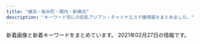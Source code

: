 ```yaml
---
title: "横浜・桜木町・関内・新横浜"
description: "キーワード別にの巨乳アジアン・チャイナエステ嬢情報をまとめました。"
---
```


新着画像と新着キーワードをまとめています。
2021年02月27日の情報です。

<DmmAffiliateIns />
<KeywordTable
  shops={
    [
    {
        "station": "JR\u65b0\u6a2a\u6d5c\u99c5\u5317\u53e3",
        "url": "http://coco5.rankuens.com/",
        "name": "COCO5",
        "keywords": {
            "90": 1,
            "E": 1,
            "D": 3,
            "91": 1,
            "89": 2
        },
        "img_links": [
            "http://coco5.rankuens.com/css/staff/staff04.jpg",
            "http://coco5.rankuens.com/css/staff/staff01.jpg",
            "http://coco5.rankuens.com/css/nav/nav-005.png",
            "http://coco5.rankuens.com/css/nav/nav-002.png",
            "http://coco5.rankuens.com/css/topbottom.png",
            "http://coco5.rankuens.com/css/nav/nav-006.png",
            "http://coco5.rankuens.com/css/staff/staff03.jpg",
            "http://coco5.rankuens.com/css/staff/staff02.jpg",
            "http://coco5.rankuens.com/css/nav/nav-003.png",
            "http://coco5.rankuens.com/css/c03.png",
            "http://coco5.rankuens.com/css/nav/nav-004.png",
            "http://coco5.rankuens.com/css/nav/nav-001.png",
            "http://coco5.rankuens.com/css/tel.png"
        ]
    },
    {
        "img_links": [
            "http://babyheart.info/staffPhoto/s20201102210807.jpg",
            "http://babyheart.info/images/slider1/03.jpg",
            "http://babyheart.info/staffPhoto/b20210110172549.jpg",
            "http://babyheart.info/staffPhoto/b20201102195459.jpg",
            "http://babyheart.info/staffPhoto/b20201102165304.jpg",
            "http://babyheart.info/uploadfiles/images/campaignBabyheartInfo.jpg",
            "http://babyheart.info/staffPhoto/s20201102195459.jpg",
            "http://babyheart.info/js/sliderLine/slide_next.png",
            "http://babyheart.info/images/mobile.jpg",
            "http://babyheart.info/staffPhoto/b20201102165737.jpg",
            "http://babyheart.info/staffPhoto/s20201113143808.jpg",
            "http://babyheart.info/staffPhoto/s20210209231643.jpg",
            "http://babyheart.info/staffPhoto/b20201113143808.jpg",
            "http://babyheart.info/staffPhoto/s20201102165737.jpg",
            "http://babyheart.info/staffPhoto/b20201102210807.jpg",
            "http://babyheart.info/staffPhoto/s20210110172549.jpg",
            "http://babyheart.info/images/gallery1.jpg",
            "http://babyheart.info/js/sliderLine/slide_prev.png",
            "http://babyheart.info/staffPhoto/s20201102165304.jpg",
            "http://babyheart.info/images/returnBtn.png",
            "http://babyheart.info/staffPhoto/b20201102132433.jpg",
            "http://babyheart.info/staffPhoto/b20201113143406.jpg",
            "http://babyheart.info/staffPhoto/s20201102132433.jpg",
            "http://babyheart.info/images/slider1/02.jpg",
            "http://babyheart.info/staffPhoto/b20210209231643.jpg",
            "http://babyheart.info/staffPhoto/s20201113143406.jpg"
        ],
        "name": "Baby Heart \uff5e\u30d9\u30a4\u30d3\u30fc\u30cf\u30fc\u30c8\uff5e",
        "keywords": {
            "85": 1,
            "88": 1,
            "96": 1,
            "80": 1,
            "D": 2,
            "86": 3,
            "\u30bb\u30af\u30b7\u30fc": 1,
            "E": 1,
            "C": 3,
            "99": 1
        },
        "url": "http://babyheart.info/",
        "station": "JR\u95a2\u5185\u99c5\u5357\u53e3"
    },
    {
        "keywords": {},
        "url": "http://diamond.esute.tokyo/",
        "img_links": [
            "http://diamond.esute.tokyo/images/c-staff.png",
            "http://diamond.esute.tokyo/images/c-interior.png",
            "http://diamond.esute.tokyo/images/bar-staff.png",
            "http://diamond.esute.tokyo/staff/s-ai.jpg",
            "http://diamond.esute.tokyo/images/bar-pickup.png",
            "http://diamond.esute.tokyo/images/footer.png",
            "http://diamond.esute.tokyo/images/pic1.jpg",
            "http://diamond.esute.tokyo/images/bill.jpg",
            "http://diamond.esute.tokyo/images/bar-interior.png",
            "http://diamond.esute.tokyo/images/b-tel.png",
            "http://diamond.esute.tokyo/staff/s-yumi.jpg",
            "http://diamond.esute.tokyo/images/pic-akasuri.png",
            "http://diamond.esute.tokyo/images/bar-cam.png",
            "http://diamond.esute.tokyo/images/pic2.jpg",
            "http://diamond.esute.tokyo/staff/s-mari.jpg",
            "http://diamond.esute.tokyo/images/c-top.png"
        ],
        "station": "JR\u95a2\u5185\u99c5\u5357\u53e3",
        "name": "\u30c0\u30a4\u30e4"
    },
    {
        "img_links": [
            "http://massage-esthe.blue/img/st5.jpg",
            "http://massage-esthe.blue/img/st2.jpg",
            "http://massage-esthe.blue/img/acct.jpg",
            "http://massage-esthe.blue/img/st12.jpg",
            "http://massage-esthe.blue/img/sta6.jpg",
            "http://massage-esthe.blue/img/r3.jpg",
            "http://massage-esthe.blue/img/a4.jpg",
            "http://massage-esthe.blue/img/a6.jpg",
            "http://massage-esthe.blue/img/sta1.jpg",
            "http://massage-esthe.blue/img/st11.jpg",
            "http://massage-esthe.blue/img/st3.jpg",
            "http://massage-esthe.blue/img/rect.jpg",
            "http://massage-esthe.blue/img/a2.jpg",
            "http://massage-esthe.blue/img/bb.png",
            "http://massage-esthe.blue/img/r4.jpg",
            "http://massage-esthe.blue/img/a3.jpg",
            "http://massage-esthe.blue/img/sta8.jpg",
            "http://massage-esthe.blue/img/r1.jpg",
            "http://massage-esthe.blue/img/r2.jpg",
            "http://massage-esthe.blue/img/st9.jpg",
            "http://massage-esthe.blue/img/fla.jpg",
            "http://massage-esthe.blue/img/sta3.jpg",
            "http://massage-esthe.blue/img/stal.png",
            "http://massage-esthe.blue/img/sta2.jpg",
            "http://massage-esthe.blue/img/st8.jpg",
            "http://massage-esthe.blue/img/st1.jpg",
            "http://massage-esthe.blue/img/sta5.jpg",
            "http://massage-esthe.blue/img/a1.jpg",
            "http://massage-esthe.blue/img/top.jpg",
            "http://massage-esthe.blue/img/sta12.jpg",
            "http://massage-esthe.blue/img/lint.jpg",
            "http://massage-esthe.blue/img/stat.jpg",
            "http://massage-esthe.blue/img/st6.jpg",
            "http://massage-esthe.blue/img/syst.jpg",
            "http://massage-esthe.blue/img/root.jpg",
            "http://massage-esthe.blue/img/st10.jpg",
            "http://massage-esthe.blue/img/no.png",
            "http://massage-esthe.blue/img/sta10.jpg",
            "http://massage-esthe.blue/img/a5.jpg"
        ],
        "url": "http://massage-esthe.blue/",
        "station": "\u30bb\u30f3\u30bf\u30fc\u5317\u99c5",
        "keywords": {
            "D": 10
        },
        "name": "37\u2103"
    },
    {
        "station": "JR\u6771\u795e\u5948\u5ddd\u99c5\u897f\u53e3",
        "img_links": [
            "http://ruby.est.cm/images/nei_bj1.png",
            "http://ruby.est.cm/images/service.jpg",
            "http://ruby.est.cm/photos/sites/66/2020/08/2020083107485498.jpg",
            "http://ruby.est.cm/images/top.jpg",
            "http://ruby.est.cm/photos/sites/66/2020/10/2020103101574030.jpg",
            "http://ruby.est.cm/images/bian.jpg",
            "http://ruby.est.cm/images/s_staff.png",
            "http://ruby.est.cm/photos/sites/66/2020/08/2020080509321890.jpg",
            "http://ruby.est.cm/images/mobile.jpg",
            "http://ruby.est.cm/images/news.png"
        ],
        "url": "http://ruby.est.cm/",
        "name": "\u30eb\u30d3\u30fc",
        "keywords": {
            "86": 4,
            "85": 8,
            "D": 12,
            "C": 10
        }
    },
    {
        "keywords": {
            "D": 39,
            "86": 15,
            "C": 38,
            "85": 3,
            "87": 30
        },
        "name": "Colorful\uff5e\u30ab\u30e9\u30d5\u30eb\uff5e",
        "url": "http://www.relax-colorful.com/",
        "station": "JR\u95a2\u5185\u99c5\u5317\u53e3",
        "img_links": [
            "http://www.relax-colorful.com/images/backlist.jpg",
            "http://www.relax-colorful.com/files/055-03.jpg",
            "http://www.relax-colorful.com/files/077-03.jpg",
            "http://www.relax-colorful.com/files/092-03.jpg",
            "http://www.relax-colorful.com/files/082-03.jpg",
            "http://www.relax-colorful.com/files/092-02.jpg",
            "http://www.relax-colorful.com/files/087-03.jpg",
            "http://www.relax-colorful.com/files/053-02.jpg",
            "http://www.relax-colorful.com/images/top.jpg",
            "http://www.relax-colorful.com/files/080.jpg",
            "http://www.relax-colorful.com/files/091.jpg",
            "http://www.relax-colorful.com/files/087.jpg",
            "http://www.relax-colorful.com/files/080-03.jpg",
            "http://www.relax-colorful.com/files/090-03.jpg",
            "http://www.relax-colorful.com/files/060.jpg",
            "http://www.relax-colorful.com/files/067.jpg",
            "http://www.relax-colorful.com/files/060-03.jpg",
            "http://www.relax-colorful.com/files/067-02.jpg",
            "http://www.relax-colorful.com/files/040-03.jpg",
            "http://www.relax-colorful.com/files/089.jpg",
            "http://www.relax-colorful.com/files/060-02.jpg",
            "http://www.relax-colorful.com/files/069.jpg",
            "http://www.relax-colorful.com/files/053-03.jpg",
            "http://www.relax-colorful.com/files/080-02.jpg",
            "http://www.relax-colorful.com/files/091-02.jpg",
            "http://www.relax-colorful.com/images/staff1a.jpg",
            "http://www.relax-colorful.com/files/093-03.jpg",
            "http://www.relax-colorful.com/files/055.jpg",
            "http://www.relax-colorful.com/files/093.jpg",
            "http://www.relax-colorful.com/images/staff1b.jpg",
            "http://www.relax-colorful.com/files/082-02.jpg",
            "http://www.relax-colorful.com/files/040-02.jpg",
            "http://www.relax-colorful.com/files/092.jpg",
            "http://www.relax-colorful.com/files/069-02.jpg",
            "http://www.relax-colorful.com/files/087-02.jpg",
            "http://www.relax-colorful.com/files/040.jpg",
            "http://www.relax-colorful.com/images/att.jpg",
            "http://www.relax-colorful.com/files/093-02.jpg",
            "http://www.relax-colorful.com/files/055-02.jpg",
            "http://www.relax-colorful.com/images/staff1.jpg",
            "http://www.relax-colorful.com/files/073.jpg",
            "http://www.relax-colorful.com/images/news.jpg",
            "http://www.relax-colorful.com/files/073-02.jpg",
            "http://www.relax-colorful.com/files/053.jpg",
            "http://www.relax-colorful.com/files/082.jpg",
            "http://www.relax-colorful.com/files/077-02.jpg",
            "http://www.relax-colorful.com/files/089-02.jpg",
            "http://www.relax-colorful.com/images/girl_bt.jpg",
            "http://www.relax-colorful.com/files/073-03.jpg",
            "http://www.relax-colorful.com/images/news2.jpg",
            "http://www.relax-colorful.com/images/news1.jpg",
            "http://www.relax-colorful.com/images/pick.jpg",
            "http://www.relax-colorful.com/files/077.jpg",
            "http://www.relax-colorful.com/images/staff_line.jpg",
            "http://www.relax-colorful.com/files/089-03.jpg",
            "http://www.relax-colorful.com/images/mobile.jpg",
            "http://www.relax-colorful.com/files/090-02.jpg",
            "http://www.relax-colorful.com/files/091-03.jpg",
            "http://www.relax-colorful.com/files/067-03.jpg",
            "http://www.relax-colorful.com/images/bjs3.jpg",
            "http://www.relax-colorful.com/files/069-03.jpg",
            "http://www.relax-colorful.com/files/090.jpg"
        ]
    },
    {
        "url": "http://www.rosegirl.mesthe.com/",
        "img_links": [
            "http://www.rosegirl.mesthe.com/files/001-02.jpg",
            "http://www.rosegirl.mesthe.com/files/001.jpg",
            "http://www.rosegirl.mesthe.com/files/003.jpg",
            "http://www.rosegirl.mesthe.com/files/004.jpg",
            "http://www.rosegirl.mesthe.com/files/005.jpg",
            "http://www.rosegirl.mesthe.com/files/003-02.jpg",
            "http://www.rosegirl.mesthe.com/images/room/photo01.jpg",
            "http://www.rosegirl.mesthe.com/files/004-02.jpg",
            "http://www.rosegirl.mesthe.com/images/staff-top_end.jpg",
            "http://www.rosegirl.mesthe.com/images/top_osusume.jpg",
            "http://www.rosegirl.mesthe.com/images/room/photo03.jpg",
            "http://www.rosegirl.mesthe.com/images/mobile.jpg",
            "http://www.rosegirl.mesthe.com/images/mainimg.jpg",
            "http://www.rosegirl.mesthe.com/files/002.jpg",
            "http://www.rosegirl.mesthe.com/images/room/photo04.jpg",
            "http://www.rosegirl.mesthe.com/images/staff-bg_end.jpg",
            "http://www.rosegirl.mesthe.com/files/002-02.jpg",
            "http://www.rosegirl.mesthe.com/images/staff_mitashi.jpg",
            "http://www.rosegirl.mesthe.com/files/005-02.jpg",
            "http://www.rosegirl.mesthe.com/images/room/photo02.jpg",
            "http://www.rosegirl.mesthe.com/images/info.png"
        ],
        "station": "JR\u6771\u795e\u5948\u5ddd\u99c5\u897f\u53e3",
        "keywords": {
            "C": 2,
            "D": 2,
            "87": 2,
            "86": 2,
            "88": 1,
            "E": 1
        },
        "name": "Rose Girl -\u30ed\u30fc\u30ba\u30ac\u30fc\u30eb-"
    },
    {
        "name": "\u65b0\u53f0\u5317",
        "keywords": {},
        "url": "https://www.shin-taipei-massage.com/",
        "station": "\u685c\u6728\u753a\u99c5\u53572\u756a\u51fa\u53e3",
        "img_links": [
            "https://static.wixstatic.com/media/11062b_62f0356712544a87b392417662c4658df000.jpg",
            "https://static.wixstatic.com/media/c0eb72_20782149934c4a6d85543ab1c66cd198~mv2.png",
            "https://static.wixstatic.com/media/c0eb72_29440005177e4292a35d5e3cb219e218~mv2.png",
            "https://static.wixstatic.com/media/c0eb72_40b8be3ea7154ed7866854945091feff~mv2.jpg",
            "https://static.wixstatic.com/media/c0eb72_5665a81d23b944ee9e86dce90624ce2c~mv2.jpg",
            "https://static.wixstatic.com/media/11062b_808b40c463104f22943c284c625d31c3f000.jpg",
            "https://static.wixstatic.com/media/c0eb72_2098c0903bfb434e9504fee2e018034a~mv2.jpg",
            "https://static.wixstatic.com/media/c0eb72_40ccc84ef10f4b8097b0f734c756c6ca~mv2.jpg",
            "https://static.wixstatic.com/media/c0eb72_c3f92a65fa0a4e2da5949c9452de2af8~mv2.jpg",
            "https://static.wixstatic.com/media/11062b_4b7c9a8e48334d5aad2fd274fddba3bc~mv2.jpg",
            "https://static.wixstatic.com/media/c0eb72_5abd6c30d02b4fdea8659795b145f5bb~mv2.jpg",
            "https://static.wixstatic.com/media/c0eb72_a5bf32f6fdb1491ca96c944502ab6bea~mv2.jpg",
            "https://static.wixstatic.com/media/c0eb72_9d2693aac65943dbbba9a0a789268fe3~mv2.jpg",
            "https://static.wixstatic.com/media/c0eb72_40820ead73a84600a3e5fd095c420086~mv2.png",
            "https://static.wixstatic.com/media/11062b_2042bb7351284f0f982e4787d37415e6f000.jpg",
            "https://static.wixstatic.com/media/c0eb72_e7c5d34e534f43078c5c439f45a3b4b7~mv2.jpg",
            "https://static.wixstatic.com/media/c0eb72_8927f525542049b4a175526f2f5b36a4~mv2.png",
            "https://static.wixstatic.com/media/c0eb72_2b7a2752438d43208051a8e353a9dbd7~mv2.jpg",
            "https://static.wixstatic.com/media/c0eb72_1a119da1d01942b7a33671df6c2b1159~mv2_d_1600_1200_s_2.jpg",
            "https://static.wixstatic.com/media/c0eb72_8725bcdefd1c4f90850e9178dd71fe41~mv2.png",
            "https://static.wixstatic.com/media/af7a8b002af842f8bab87691c1d8640f.jpg",
            "https://static.wixstatic.com/media/c0eb72_916975db7bc947768e06d7f7bf975af9~mv2.jpg",
            "https://static.wixstatic.com/media/c0eb72_dacfc733e1494024a03e37b846316228~mv2.jpg",
            "https://static.wixstatic.com/media/c0eb72_26944ceb94b94dc19131d91ac1511619~mv2.jpg",
            "https://static.wixstatic.com/media/c0eb72_6659fe6c05bc4ecab5ea34e25baa33a7~mv2.jpg",
            "https://static.wixstatic.com/media/c0eb72_cb951eeb551748fd86db834e86993788~mv2.jpg",
            "https://static.wixstatic.com/media/035244_257ed5e146d64042bf444af357418e18~mv2.jpg"
        ]
    },
    {
        "name": "\u53ef\u611b\u3044\u732b",
        "keywords": {
            "86": 10,
            "D": 70,
            "E": 10,
            "84": 10,
            "85": 60,
            "C": 10,
            "87": 10
        },
        "station": "JR\u6a2a\u6d5c\u99c5\u897f\u53e3",
        "img_links": [
            "https://neko.iest.info/images/s_pick.png",
            "https://neko.iest.info/photos/sites/42/2020/09/2020092903532287.jpg",
            "https://neko.iest.info/images/line02.jpg",
            "https://neko.iest.info/images/room1.jpg",
            "https://neko.iest.info/images/top.png",
            "https://neko.iest.info/photos/sites/42/2020/11/2020111803082379.jpg",
            "https://neko.iest.info/images/mobile.jpg",
            "https://neko.iest.info/photos/sites/42/2020/09/2020092903532145.jpg",
            "https://neko.iest.info/photos/sites/42/2020/09/2020092903532212.jpg",
            "https://neko.iest.info/images/s_news.png",
            "https://neko.iest.info/photos/sites/42/2021/02/2021022105381432.jpg",
            "https://neko.iest.info/images/room3.jpg",
            "https://neko.iest.info/images/relax.jpg",
            "https://neko.iest.info/images/s1.jpg",
            "https://neko.iest.info/images/room2.jpg",
            "https://neko.iest.info/images/info.jpg",
            "https://neko.iest.info/photos/sites/42/2020/10/2020101002283598.jpg",
            "https://neko.iest.info/images/s_staff.jpg",
            "https://neko.iest.info/images/s3.jpg",
            "https://neko.iest.info/images/room4.jpg",
            "https://neko.iest.info/photos/sites/42/2020/09/2020092903532220.jpg",
            "https://neko.iest.info/photos/sites/42/2020/12/2020122005092087.jpg",
            "https://neko.iest.info/photos/sites/42/2020/10/2020101208591894.jpg"
        ],
        "url": "https://neko.iest.info/"
    },
    {
        "keywords": {},
        "url": "http://www.rakuraku-venus.xyz/",
        "name": "\u697d\u3005\u30f4\u30a3\u30fc\u30ca\u30b9",
        "station": "JR\u6771\u795e\u5948\u5ddd\u99c5",
        "img_links": [
            "http://www.rakuraku-venus.xyz/images/staff/10/ai2.jpg",
            "http://www.rakuraku-venus.xyz/images/index-kai_13a.jpg",
            "http://www.rakuraku-venus.xyz/images/lan-t/images/lan-t_01.jpg",
            "http://www.rakuraku-venus.xyz/images/index-kai_07.jpg",
            "http://www.rakuraku-venus.xyz/images/index-kai_03.jpg",
            "http://www.rakuraku-venus.xyz/images/nav/lanmu-sys.jpg",
            "http://www.rakuraku-venus.xyz/images/index-f.jpg",
            "http://www.rakuraku-venus.xyz/images/staff/11/koko.jpg",
            "http://www.rakuraku-venus.xyz/images/shop/h4.jpg",
            "http://www.rakuraku-venus.xyz/images/nav/lanmu-acc.jpg",
            "http://www.rakuraku-venus.xyz/images/index-kai_13.jpg",
            "http://www.rakuraku-venus.xyz/images/light_img.jpg",
            "http://www.rakuraku-venus.xyz/images/shop/h2.jpg",
            "http://www.rakuraku-venus.xyz/images/staff/10/1.jpg",
            "http://www.rakuraku-venus.xyz/images/shop/r1.jpg",
            "http://www.rakuraku-venus.xyz/images/index-kai_08.jpg",
            "http://www.rakuraku-venus.xyz/images/nav/lanmu-staff.jpg",
            "http://www.rakuraku-venus.xyz/images/staff/11/minami.jpg",
            "http://www.rakuraku-venus.xyz/psd/off.jpg",
            "http://www.rakuraku-venus.xyz/images/index-kai_05.jpg",
            "http://www.rakuraku-venus.xyz/images/index-kai_16.jpg",
            "http://www.rakuraku-venus.xyz/images/nav/lanmu-job.jpg",
            "http://www.rakuraku-venus.xyz/images/shop/h3.jpg"
        ]
    },
    {
        "img_links": [
            "http://yuga.estx.net/images/main_05.jpg",
            "http://yuga.estx.net/images/staff_16.jpg",
            "http://yuga.estx.net/images/main_13.jpg",
            "http://yuga.estx.net/images/staff_12.jpg",
            "http://yuga.estx.net/images/main_08.jpg",
            "http://yuga.estx.net/images/main_14.jpg",
            "http://yuga.estx.net/staff/4/1.jpg",
            "http://yuga.estx.net/staff/3/1.jpg",
            "http://yuga.estx.net/images/main_07.jpg",
            "http://yuga.estx.net/images/main_06.jpg",
            "http://yuga.estx.net/images/main_16.jpg",
            "http://yuga.estx.net/images/info_12.jpg",
            "http://yuga.estx.net/images/main_10.jpg",
            "http://yuga.estx.net/images/main_12.jpg",
            "http://yuga.estx.net/staff/1/1.jpg",
            "http://yuga.estx.net/images/main_19.jpg",
            "http://yuga.estx.net/images/main_03.jpg",
            "http://yuga.estx.net/images/main_11.jpg",
            "http://yuga.estx.net/images/main_15.jpg",
            "http://yuga.estx.net/staff/2/1.jpg",
            "http://yuga.estx.net/images/noimage.jpg",
            "http://yuga.estx.net/images/main_09.jpg"
        ],
        "keywords": {},
        "url": "http://yuga.estx.net/",
        "name": "\u512a\u96c5\uff5e\u3086\u3046\u304c\uff5e",
        "station": "JR\u4e2d\u5c71\u99c5"
    },
    {
        "url": "http://raimu.ests.jp/",
        "keywords": {},
        "name": "\u6765\u5922\uff5e\u30e9\u30a4\u30e0\uff5e",
        "img_links": [],
        "station": "JR\u6771\u795e\u5948\u5ddd\u99c5\u897f\u53e3"
    },
    {
        "url": "http://www.aoitori.mesthe.com/",
        "keywords": {
            "86": 2,
            "88": 2,
            "87": 1,
            "D": 4
        },
        "station": "JR\u95a2\u5185\u99c5\u5317\u53e3",
        "img_links": [
            "http://www.aoitori.mesthe.com/images/top_sche.png",
            "http://www.aoitori.mesthe.com/files/002-02.jpg",
            "http://www.aoitori.mesthe.com/images/link_line.png",
            "http://www.aoitori.mesthe.com/images/shop/shop01.jpg",
            "http://www.aoitori.mesthe.com/files/006.jpg",
            "http://www.aoitori.mesthe.com/files/007-02.jpg",
            "http://www.aoitori.mesthe.com/images/tit-infor.png",
            "http://www.aoitori.mesthe.com/images/staff_line.png",
            "http://www.aoitori.mesthe.com/images/shop/shop04.jpg",
            "http://www.aoitori.mesthe.com/files/006-02.jpg",
            "http://www.aoitori.mesthe.com/images/bj3.png",
            "http://www.aoitori.mesthe.com/images/shop/shop03.jpg",
            "http://www.aoitori.mesthe.com/images/mobile.png",
            "http://www.aoitori.mesthe.com/files/002.jpg",
            "http://www.aoitori.mesthe.com/files/005-02.jpg",
            "http://www.aoitori.mesthe.com/images/girl-z1.jpg",
            "http://www.aoitori.mesthe.com/files/003-02.jpg",
            "http://www.aoitori.mesthe.com/images/top.png",
            "http://www.aoitori.mesthe.com/images/infor.png",
            "http://www.aoitori.mesthe.com/images/shop/shop02.jpg",
            "http://www.aoitori.mesthe.com/images/girl-z2.jpg",
            "http://www.aoitori.mesthe.com/files/003.jpg",
            "http://www.aoitori.mesthe.com/files/007.jpg",
            "http://www.aoitori.mesthe.com/files/005.jpg"
        ],
        "name": "\u78a7\u3044\u9ce5"
    },
    {
        "url": "http://www.ipuyvyta.xyz/",
        "img_links": [
            "http://www.ipuyvyta.xyz/uploads/210128/1-21012Q351103P.jpg",
            "http://www.ipuyvyta.xyz/picture/room4.jpg",
            "http://www.ipuyvyta.xyz/uploads/201016/1-201016155304955.jpg",
            "http://www.ipuyvyta.xyz/uploads/190705/1-1ZF5141109322.jpg",
            "http://www.ipuyvyta.xyz/picture/s3.jpg",
            "http://www.ipuyvyta.xyz/uploads/201117/1-20111G24513940.jpg",
            "http://www.ipuyvyta.xyz/uploads/200324/1-20032415352ab.jpg",
            "http://www.ipuyvyta.xyz/picture/s_news.png",
            "http://www.ipuyvyta.xyz/uploads/200103/1-2001031G131213.jpg",
            "http://www.ipuyvyta.xyz/uploads/201117/1-20111G24541418.jpg",
            "http://www.ipuyvyta.xyz/picture/s_staff.jpg",
            "http://www.ipuyvyta.xyz/uploads/201016/1-201016155320S7.jpg",
            "http://www.ipuyvyta.xyz/uploads/200103/1-2001031G10c34.jpg",
            "http://www.ipuyvyta.xyz/uploads/210128/1-21012Q3504A53.jpg",
            "http://www.ipuyvyta.xyz/uploads/200103/1-2001031G043127.jpg",
            "http://www.ipuyvyta.xyz/uploads/200324/1-200324153552608.jpg",
            "http://www.ipuyvyta.xyz/uploads/201113/1-2011131413242P.jpg",
            "http://www.ipuyvyta.xyz/picture/mobile.jpg",
            "http://www.ipuyvyta.xyz/uploads/200527/1-20052G310025O.jpg",
            "http://www.ipuyvyta.xyz/picture/room2.jpg",
            "http://www.ipuyvyta.xyz/picture/room3.jpg",
            "http://www.ipuyvyta.xyz/picture/top.png",
            "http://www.ipuyvyta.xyz/uploads/190522/1-1Z52215030T15.jpg",
            "http://www.ipuyvyta.xyz/picture/s_pick.png",
            "http://www.ipuyvyta.xyz/uploads/201113/1-2011131412332R.jpg",
            "http://www.ipuyvyta.xyz/picture/relax.jpg",
            "http://www.ipuyvyta.xyz/uploads/200527/1-20052G30953430.jpg",
            "http://www.ipuyvyta.xyz/picture/room1.jpg",
            "http://www.ipuyvyta.xyz/picture/s1.jpg",
            "http://www.ipuyvyta.xyz/uploads/190806/1-1ZP61F113Z0.jpg"
        ],
        "keywords": {
            "82": 7,
            "86": 1,
            "85": 1,
            "C": 7,
            "D": 2
        },
        "station": "JR\u6771\u795e\u5948\u5ddd\u99c5\u897f\u53e3",
        "name": "\u7652\u3057\u306e\u697d\u5712"
    },
    {
        "station": "JR\u6771\u795e\u5948\u5ddd\u99c5\u897f\u53e3",
        "keywords": {
            "\u30bb\u30af\u30b7\u30fc": 1,
            "D": 42,
            "87": 42
        },
        "img_links": [
            "http://www.sugoi.mensest.com/images/sp_tit_therapist.png",
            "http://www.sugoi.mensest.com/images/top.jpg",
            "http://www.sugoi.mensest.com/files/007-02.jpg",
            "http://www.sugoi.mensest.com/photo_news/upimg/140376020e61bbf2e0_0.jpg",
            "http://www.sugoi.mensest.com/files/009-02.jpg",
            "http://www.sugoi.mensest.com/files/012.jpg",
            "http://www.sugoi.mensest.com/files/010-03.jpg",
            "http://www.sugoi.mensest.com/files/011.jpg",
            "http://www.sugoi.mensest.com/files/012-02.jpg",
            "http://www.sugoi.mensest.com/files/006.jpg",
            "http://www.sugoi.mensest.com/files/008-03.jpg",
            "http://www.sugoi.mensest.com/images/sp_top.jpg",
            "http://www.sugoi.mensest.com/files/008-02.jpg",
            "http://www.sugoi.mensest.com/files/007.jpg",
            "http://www.sugoi.mensest.com/files/010.jpg",
            "http://www.sugoi.mensest.com/images/tit_new.png",
            "http://www.sugoi.mensest.com/images/sp_tit_new.png",
            "http://www.sugoi.mensest.com/images/img_tel.png",
            "http://www.sugoi.mensest.com/files/011-03.jpg",
            "http://www.sugoi.mensest.com/files/007-03.jpg",
            "http://www.sugoi.mensest.com/files/008.jpg",
            "http://www.sugoi.mensest.com/images/tit_therapist.png",
            "http://www.sugoi.mensest.com/files/006-02.jpg",
            "http://www.sugoi.mensest.com/files/012-03.jpg",
            "http://www.sugoi.mensest.com/files/006-03.jpg",
            "http://www.sugoi.mensest.com/files/009-03.jpg",
            "http://www.sugoi.mensest.com/images/maining.jpg",
            "http://www.sugoi.mensest.com/files/009.jpg",
            "http://www.sugoi.mensest.com/files/010-02.jpg",
            "http://www.sugoi.mensest.com/files/011-02.jpg"
        ],
        "url": "http://www.sugoi.mensest.com/",
        "name": "\u3059\u3054\u3044\u7652\u3057"
    },
    {
        "keywords": {
            "84": 6,
            "89": 6,
            "D": 18,
            "C": 6,
            "92": 6,
            "88": 6,
            "85": 6,
            "86": 6
        },
        "name": "\u5236\u670d\u5b66\u5712",
        "url": "http://seifukugarden.este.work/",
        "img_links": [
            "http://seifukugarden.este.work/staff_t.jpg",
            "http://seifukugarden.este.work/up.jpg",
            "http://seifukugarden.este.work/2/uploadimg/1612670464.jpg",
            "http://seifukugarden.este.work/yuki.jpg",
            "http://seifukugarden.este.work/misaki.jpg",
            "http://seifukugarden.este.work/ayako.jpg",
            "http://seifukugarden.este.work/rec1.png",
            "http://seifukugarden.este.work/news.jpg",
            "http://seifukugarden.este.work/koko.jpg",
            "http://seifukugarden.este.work/2/uploadimg/1612670496.jpg",
            "http://seifukugarden.este.work/6.jpg",
            "http://seifukugarden.este.work/4.jpg",
            "http://seifukugarden.este.work/tg.jpg",
            "http://seifukugarden.este.work/3.jpg",
            "http://seifukugarden.este.work/int1.png",
            "http://seifukugarden.este.work/head.jpg",
            "http://seifukugarden.este.work/interior_t.jpg",
            "http://seifukugarden.este.work/rec2.jpg",
            "http://seifukugarden.este.work/momoka.jpg",
            "http://seifukugarden.este.work/2/uploadimg/1612670429.jpg",
            "http://seifukugarden.este.work/2/uploadimg/1613639164.jpeg",
            "http://seifukugarden.este.work/1.jpg",
            "http://seifukugarden.este.work/2/uploadimg/1613638932.jpeg",
            "http://seifukugarden.este.work/2/uploadimg/1612670526.jpg"
        ],
        "station": "JR\u685c\u6728\u753a\u99c5"
    },
    {
        "img_links": [
            "http://r-relax.info/images/info.jpg",
            "http://r-relax.info/images/index_04.jpg",
            "http://r-relax.info/images/r03.jpg",
            "http://r-relax.info/images/r02.jpg",
            "http://r-relax.info/images/info_09.jpg",
            "http://r-relax.info/images/staff_09.jpg",
            "http://r-relax.info/images/rec_09.jpg",
            "http://r-relax.info/girl/01a.jpg",
            "http://r-relax.info/images/sub_12.jpg",
            "http://r-relax.info/images/index_17.jpg",
            "http://r-relax.info/images/r05.jpg",
            "http://r-relax.info/girl/02a.jpg",
            "http://r-relax.info/girl/05a.jpg",
            "http://r-relax.info/images/r04.jpg",
            "http://r-relax.info/images/index_07.jpg",
            "http://r-relax.info/images/sys_09.jpg",
            "http://r-relax.info/girl/05.jpg",
            "http://r-relax.info/girl/03.jpg",
            "http://r-relax.info/girl/09.jpg",
            "http://r-relax.info/images/index_03.jpg",
            "http://r-relax.info/images/index_18.jpg",
            "http://r-relax.info/images/index_12.jpg",
            "http://r-relax.info/girl/04a.jpg",
            "http://r-relax.info/images/r06.jpg",
            "http://r-relax.info/images/rec.jpg",
            "http://r-relax.info/images/index_02.jpg",
            "http://r-relax.info/images/index_13.jpg",
            "http://r-relax.info/images/index_06.jpg",
            "http://r-relax.info/images/index_01.jpg",
            "http://r-relax.info/girl/00.jpg",
            "http://r-relax.info/girl/04.jpg",
            "http://r-relax.info/girl/01.jpg",
            "http://r-relax.info/images/r01.jpg",
            "http://r-relax.info/images/index_05.jpg",
            "http://r-relax.info/girl/02.jpg",
            "http://r-relax.info/girl/03a.jpg"
        ],
        "name": "\u30de\u30a4\u30de\u30ea\u30e4",
        "url": "http://r-relax.info/",
        "keywords": {},
        "station": "JR\u65b0\u6a2a\u6d5c\u99c5"
    },
    {
        "url": "http://www.est-baby.work/",
        "keywords": {},
        "img_links": [
            "http://www.est-baby.work/images/int1.jpg",
            "http://www.est-baby.work/images/6.jpg",
            "http://www.est-baby.work/images/interior_t.jpg",
            "http://www.est-baby.work/images/3.jpg",
            "http://www.est-baby.work/staff/nana.jpg",
            "http://www.est-baby.work/images/sys3.jpg",
            "http://www.est-baby.work/img/yuki1.png",
            "http://www.est-baby.work/images/8.jpg",
            "http://www.est-baby.work/images/menu/interior.png",
            "http://www.est-baby.work/images/7.jpg",
            "http://www.est-baby.work/images/koko_200x40.png",
            "http://www.est-baby.work/images/sisu.jpg",
            "http://www.est-baby.work/images/staff_t.jpg",
            "http://www.est-baby.work/staff/koko.jpg",
            "http://www.est-baby.work/staff/yuki.jpg",
            "http://www.est-baby.work/images/news.jpg",
            "http://www.est-baby.work/img/sizuka1.png",
            "http://www.est-baby.work/images/head.jpg",
            "http://www.est-baby.work/images/int2.jpg",
            "http://www.est-baby.work/images/1.jpg",
            "http://www.est-baby.work/img/koko1.png",
            "http://www.est-baby.work/images/sys4.jpg",
            "http://www.est-baby.work/images/menu/top.png",
            "http://www.est-baby.work/staff/kaori.jpg",
            "http://www.est-baby.work/images/tgirl.jpg",
            "http://www.est-baby.work/img/yuki2.png",
            "http://www.est-baby.work/images/sys1.jpg",
            "http://www.est-baby.work/images/menu/staff.png",
            "http://www.est-baby.work/img/kaori1.png",
            "http://www.est-baby.work/images/sys2.jpg",
            "http://www.est-baby.work/img/nana1.png",
            "http://www.est-baby.work/images/tr.jpg",
            "http://www.est-baby.work/staff/sizuka.jpg"
        ],
        "name": "\u7652\uff5e\u3044\u3084\u3057\uff5e",
        "station": "\u65e5\u30ce\u51fa\u753a\u99c5"
    },
    {
        "url": "http://www.awaspa-est.net/",
        "name": "\u60a0\u697d",
        "img_links": [
            "http://www.awaspa-est.net/images/aya.jpg",
            "http://www.awaspa-est.net/images/sizuka.jpg",
            "http://www.awaspa-est.net/images/miki.jpg",
            "http://www.awaspa-est.net/images/girl.jpg",
            "http://www.awaspa-est.net/images/staff6.jpg",
            "http://www.awaspa-est.net/images/left1.png",
            "http://www.awaspa-est.net/images/aki.jpg",
            "http://www.awaspa-est.net/images/riri.jpg"
        ],
        "keywords": {
            "85": 2,
            "86": 3
        },
        "station": "JR\u65b0\u6a2a\u6d5c\u99c5\u5317\u53e3"
    },
    {
        "img_links": [
            "http://est-hanamizuki.com/images/mobile.jpg",
            "http://est-hanamizuki.com/images/info.png",
            "http://est-hanamizuki.com/images/g12.jpg",
            "http://est-hanamizuki.com/images/g13.jpg",
            "http://est-hanamizuki.com/images/m1.jpg",
            "http://est-hanamizuki.com/images/erika.jpg",
            "http://est-hanamizuki.com/images/m2.jpg",
            "http://est-hanamizuki.com/images/g33.jpg",
            "http://est-hanamizuki.com/images/g22.jpg",
            "http://est-hanamizuki.com/images/head.jpg",
            "http://est-hanamizuki.com/images/m4.jpg",
            "http://est-hanamizuki.com/images/zi_staff.png",
            "http://est-hanamizuki.com/images/r111.jpg",
            "http://est-hanamizuki.com/images/g1.jpg",
            "http://est-hanamizuki.com/images/news1.png",
            "http://est-hanamizuki.com/images/g2.jpg",
            "http://est-hanamizuki.com/images/g32.jpg",
            "http://est-hanamizuki.com/images/11.png",
            "http://est-hanamizuki.com/images/g3.jpg",
            "http://est-hanamizuki.com/images/erika2.jpg",
            "http://est-hanamizuki.com/images/g23.jpg",
            "http://est-hanamizuki.com/images/m3.jpg"
        ],
        "station": "JR\u6771\u795e\u5948\u5ddd\u99c5\u897f\u53e3",
        "name": "\u82b1\u6c34\u6728",
        "keywords": {},
        "url": "http://est-hanamizuki.com/"
    },
    {
        "img_links": [
            "http://www.rose-color.info/public/image/20190819/20190819122724_17981.png",
            "http://www.rose-color.info/public/image/20190509/20190509151145_51237.jpg",
            "http://www.rose-color.info/public/image/20190509/20190509140857_11715.jpg",
            "http://www.rose-color.info/public/image/20190509/20190509151712_73273.jpg",
            "http://www.rose-color.info/public/image/20190922/20190922200457_51255.jpeg",
            "http://www.rose-color.info/public/image/20210126/20210126011220_75981.png",
            "http://www.rose-color.info/public/image/20190509/20190509160519_55359.jpg",
            "http://www.rose-color.info/img/sys.jpg",
            "http://www.rose-color.info/public/image/20201009/20201009005900_97376.jpg",
            "http://www.rose-color.info/public/image/20210204/20210204004224_97903.png",
            "http://www.rose-color.info/public/image/20190509/20190509140935_98972.jpg",
            "http://www.rose-color.info/public/image/20201007/20201007120913_18836.jpg",
            "http://www.rose-color.info/public/image/20201113/20201113005050_58373.png",
            "http://www.rose-color.info/public/image/20190922/20190922200505_21149.jpeg",
            "http://www.rose-color.info/public/image/20190509/20190509145323_81608.jpg",
            "http://www.rose-color.info/public/image/20190517/20190517212433_70632.jpg",
            "http://www.rose-color.info/public/image/20190924/20190924151957_88257.jpg",
            "http://www.rose-color.info/public/image/20190509/20190509145904_79944.jpg",
            "http://www.rose-color.info/public/image/20201014/20201014160847_32283.jpg",
            "http://www.rose-color.info/public/image/20210222/20210222102101_83200.png",
            "http://www.rose-color.info/img/koko.png",
            "http://www.rose-color.info/public/image/20190517/20190517212453_15511.jpg",
            "http://www.rose-color.info/public/image/20200417/20200417025857_20118.png",
            "http://www.rose-color.info/public/image/20190509/20190509140925_63726.jpg",
            "http://www.rose-color.info/public/image/20201210/20201210130347_71702.png",
            "http://www.rose-color.info/img/gtop.jpg",
            "http://www.rose-color.info/public/image/20190509/20190509145858_80062.jpg",
            "http://www.rose-color.info/public/image/20201020/20201020184710_30595.png",
            "http://www.rose-color.info/public/image/20190509/20190509145318_30201.jpg",
            "http://www.rose-color.info/public/image/20201107/20201107123935_72522.png",
            "http://www.rose-color.info/public/image/20191025/20191025151602_11534.jpg",
            "http://www.rose-color.info/public/image/20190509/20190509140913_93259.jpg",
            "http://www.rose-color.info/public/image/20200624/20200624132622_25845.jpg",
            "http://www.rose-color.info/img/link1.jpg",
            "http://www.rose-color.info/public/image/20210224/20210224003309_92092.jpg",
            "http://www.rose-color.info/public/image/20190509/20190509151815_26133.jpg",
            "http://www.rose-color.info/public/image/20201130/20201130144441_16819.jpg",
            "http://www.rose-color.info/img/gback.jpg",
            "http://www.rose-color.info/public/image/20190509/20190509150501_74550.jpg",
            "http://www.rose-color.info/public/image/20190509/20190509150319_28745.jpg",
            "http://www.rose-color.info/img/link2.jpg"
        ],
        "url": "http://www.rose-color.info/",
        "station": "JR\u65b0\u6a2a\u6d5c\u99c5\u5317\u53e3",
        "name": "Rose Color\uff5e\u30ed\u30fc\u30ba\u30ab\u30e9\u30fc\uff5e",
        "keywords": {
            "D": 18,
            "86": 38,
            "E": 6,
            "87": 30,
            "C": 60,
            "89": 3,
            "85": 16,
            "F": 3
        }
    },
    {
        "name": "\u672a\u6765",
        "url": "http://www.lavender.esjoho.com/",
        "station": "JR\u6771\u795e\u5948\u5ddd\u99c5\u897f\u53e3",
        "keywords": {
            "E": 1,
            "87": 8,
            "D": 12,
            "\u30bb\u30af\u30b7\u30fc": 1,
            "86": 4,
            "88": 1
        },
        "img_links": [
            "http://www.lavender.esjoho.com/sp/images/tel.jpg",
            "http://www.lavender.esjoho.com/files/029.jpg",
            "http://www.lavender.esjoho.com/sp/images/footer.jpg",
            "http://www.lavender.esjoho.com/files/016.jpg",
            "http://www.lavender.esjoho.com/files/049.jpg",
            "http://www.lavender.esjoho.com/images/ta.jpg",
            "http://www.lavender.esjoho.com/images/rec1.png",
            "http://www.lavender.esjoho.com/files/038.jpg",
            "http://www.lavender.esjoho.com/images/sys3.png",
            "http://www.lavender.esjoho.com/files/043.jpg",
            "http://www.lavender.esjoho.com/images/sm.jpg",
            "http://www.lavender.esjoho.com/sp/images/pc.jpg",
            "http://www.lavender.esjoho.com/images/int1.png",
            "http://www.lavender.esjoho.com/sp/menu/staff.jpg",
            "http://www.lavender.esjoho.com/images/line.png",
            "http://www.lavender.esjoho.com/files/048.jpg",
            "http://www.lavender.esjoho.com/sp/images/staff_t.jpg",
            "http://www.lavender.esjoho.com/sp/images/head.jpg",
            "http://www.lavender.esjoho.com/sp/menu/interior.jpg",
            "http://www.lavender.esjoho.com/files/032.jpg",
            "http://www.lavender.esjoho.com/images/head.jpg",
            "http://www.lavender.esjoho.com/sp/images/interior_t.jpg",
            "http://www.lavender.esjoho.com/images/mobile.jpg",
            "http://www.lavender.esjoho.com/files/024.jpg",
            "http://www.lavender.esjoho.com/images/concept.jpg",
            "http://www.lavender.esjoho.com/files/047.jpg",
            "http://www.lavender.esjoho.com/sp/images/topgirl.jpg",
            "http://www.lavender.esjoho.com/images/int2.png",
            "http://www.lavender.esjoho.com/sp/images/time.jpg",
            "http://www.lavender.esjoho.com/images/staff_t.png",
            "http://www.lavender.esjoho.com/sp/images/newsb.jpg",
            "http://www.lavender.esjoho.com/images/interior_t.png",
            "http://www.lavender.esjoho.com/images/sys2.png",
            "http://www.lavender.esjoho.com/images/rec2.png",
            "http://www.lavender.esjoho.com/files/039.jpg",
            "http://www.lavender.esjoho.com/sp/menu/top.jpg",
            "http://www.lavender.esjoho.com/sp/images/news.jpg",
            "http://www.lavender.esjoho.com/sp/images/top.jpg",
            "http://www.lavender.esjoho.com/images/news.jpg",
            "http://www.lavender.esjoho.com/images/link_t.png",
            "http://www.lavender.esjoho.com/files/019.jpg",
            "http://www.lavender.esjoho.com/files/045.jpg",
            "http://www.lavender.esjoho.com/files/044.jpg"
        ]
    },
    {
        "station": "\u30bb\u30f3\u30bf\u30fc\u5317\u99c5",
        "img_links": [
            "http://xn--vckg5a5c7c8c1czd.xyz/img/a5.jpg",
            "http://xn--vckg5a5c7c8c1czd.xyz/img/a3.jpg",
            "http://xn--vckg5a5c7c8c1czd.xyz/img/a2.jpg",
            "http://xn--vckg5a5c7c8c1czd.xyz/img/cg08.png",
            "http://xn--vckg5a5c7c8c1czd.xyz/img/nav-004.png",
            "http://xn--vckg5a5c7c8c1czd.xyz/img/nav-003.png",
            "http://xn--vckg5a5c7c8c1czd.xyz/img/nav-005.png",
            "http://xn--vckg5a5c7c8c1czd.xyz/img/a4.jpg",
            "http://xn--vckg5a5c7c8c1czd.xyz/img/cg07.png",
            "http://xn--vckg5a5c7c8c1czd.xyz/img/a1.jpg",
            "http://xn--vckg5a5c7c8c1czd.xyz/img/cg03.png",
            "http://xn--vckg5a5c7c8c1czd.xyz/img/cg01.png",
            "http://xn--vckg5a5c7c8c1czd.xyz/img/cg06.png",
            "http://xn--vckg5a5c7c8c1czd.xyz/img/top01.png",
            "http://xn--vckg5a5c7c8c1czd.xyz/img/tel.png",
            "http://xn--vckg5a5c7c8c1czd.xyz/img/no.png",
            "http://xn--vckg5a5c7c8c1czd.xyz/img/cg09.png",
            "http://xn--vckg5a5c7c8c1czd.xyz/img/nav-006.png",
            "http://xn--vckg5a5c7c8c1czd.xyz/img/nav-002.png",
            "http://xn--vckg5a5c7c8c1czd.xyz/img/nav-001.png",
            "http://xn--vckg5a5c7c8c1czd.xyz/img/cg05.png",
            "http://xn--vckg5a5c7c8c1czd.xyz/img/cg02.png",
            "http://xn--vckg5a5c7c8c1czd.xyz/img/a6.jpg"
        ],
        "keywords": {},
        "url": "http://xn--vckg5a5c7c8c1czd.xyz/",
        "name": "\u30a2\u30ed\u30de\u30db\u30fc\u30e0"
    },
    {
        "keywords": {
            "82": 6,
            "86": 6,
            "D": 24,
            "87": 18,
            "C": 18
        },
        "img_links": [
            "http://www.siroiyuki.mensest.com/files/002.jpg",
            "http://www.siroiyuki.mensest.com/files/003.jpg",
            "http://www.siroiyuki.mensest.com/files/005.jpg",
            "http://www.siroiyuki.mensest.com/photo_news/upimg/94769602cdc349889e_0.jpg",
            "http://www.siroiyuki.mensest.com/images/sp_top.jpg",
            "http://www.siroiyuki.mensest.com/images/top.png",
            "http://www.siroiyuki.mensest.com/files/001.jpg",
            "http://www.siroiyuki.mensest.com/files/004.jpg"
        ],
        "name": "\u767d\u3044\u96ea",
        "url": "http://www.siroiyuki.mensest.com/",
        "station": "JR\u65b0\u6a2a\u6d5c\u99c5\u30a2\u30ea\u30fc\u30ca\u65b9\u9762\u53e3"
    },
    {
        "name": "\u685c\u6843\uff5e\u3055\u304f\u3089\u3093\u307c\uff5e",
        "url": "http://www.cherry.relaxmens.com/",
        "img_links": [
            "http://www.cherry.relaxmens.com/files/003.jpg",
            "http://www.cherry.relaxmens.com/images/m5.jpg",
            "http://www.cherry.relaxmens.com/images/b-tel.png",
            "http://www.cherry.relaxmens.com/images/rsubt1.png",
            "http://www.cherry.relaxmens.com/files/001.jpg",
            "http://www.cherry.relaxmens.com/images/rsubt4.png",
            "http://www.cherry.relaxmens.com/images/rsubt5.png",
            "http://www.cherry.relaxmens.com/images/rsubt6.png",
            "http://www.cherry.relaxmens.com/images/m1.jpg",
            "http://www.cherry.relaxmens.com/images/m6.jpg",
            "http://www.cherry.relaxmens.com/images/rsubt7.png",
            "http://www.cherry.relaxmens.com/files/004.jpg",
            "http://www.cherry.relaxmens.com/images/rsubt2.png",
            "http://www.cherry.relaxmens.com/files/002.jpg",
            "http://www.cherry.relaxmens.com/images/m4.jpg",
            "http://www.cherry.relaxmens.com/images/rsubt3.png",
            "http://www.cherry.relaxmens.com/images/b-online.png",
            "http://www.cherry.relaxmens.com/images/m3.jpg",
            "http://www.cherry.relaxmens.com/images/slider-img002.jpg",
            "http://www.cherry.relaxmens.com/images/m2.jpg",
            "http://www.cherry.relaxmens.com/images/slider-img001.jpg"
        ],
        "keywords": {
            "C": 8,
            "87": 8,
            "86": 8,
            "88": 16,
            "D": 24
        },
        "station": "JR\u6a2a\u6d5c\u99c5\u5317\u897f\u53e3"
    },
    {
        "url": "http://www.sunflower-kannai.com/",
        "name": "Sunflower\uff5e\u30b5\u30f3\u30d5\u30e9\u30ef\u30fc\uff5e",
        "img_links": [
            "http://www.sunflower-kannai.com/files/026-02.jpg",
            "http://www.sunflower-kannai.com/files/022-02.jpg",
            "http://www.sunflower-kannai.com/files/004.jpg",
            "http://www.sunflower-kannai.com/images/slider06.jpg",
            "http://www.sunflower-kannai.com/files/033.jpg",
            "http://www.sunflower-kannai.com/images/slider04.jpg",
            "http://www.sunflower-kannai.com/images/ta.jpg",
            "http://www.sunflower-kannai.com/images/slider09.jpg",
            "http://www.sunflower-kannai.com/images/slider02.jpg",
            "http://www.sunflower-kannai.com/images/slider05.jpg",
            "http://www.sunflower-kannai.com/files/006-02.jpg",
            "http://www.sunflower-kannai.com/images/int3.jpg",
            "http://www.sunflower-kannai.com/images/sys4.jpg",
            "http://www.sunflower-kannai.com/images/ac1.jpg",
            "http://www.sunflower-kannai.com/images/int2.jpg",
            "http://www.sunflower-kannai.com/images/staff_t.jpg",
            "http://www.sunflower-kannai.com/files/034.jpg",
            "http://www.sunflower-kannai.com/images/slider03.jpg",
            "http://www.sunflower-kannai.com/files/011.jpg",
            "http://www.sunflower-kannai.com/images/sys2.jpg",
            "http://www.sunflower-kannai.com/images/slider08.jpg",
            "http://www.sunflower-kannai.com/images/info.jpg",
            "http://www.sunflower-kannai.com/images/staffback.jpg",
            "http://www.sunflower-kannai.com/files/014-02.jpg",
            "http://www.sunflower-kannai.com/files/028-02.jpg",
            "http://www.sunflower-kannai.com/images/int1.jpg",
            "http://www.sunflower-kannai.com/files/014.jpg",
            "http://www.sunflower-kannai.com/files/023.jpg",
            "http://www.sunflower-kannai.com/images/tre.jpg",
            "http://www.sunflower-kannai.com/images/sys3.jpg",
            "http://www.sunflower-kannai.com/files/011-02.jpg",
            "http://www.sunflower-kannai.com/files/022.jpg",
            "http://www.sunflower-kannai.com/images/faq_t.jpg",
            "http://www.sunflower-kannai.com/files/020-02.jpg",
            "http://www.sunflower-kannai.com/files/026.jpg",
            "http://www.sunflower-kannai.com/files/034-02.jpg",
            "http://www.sunflower-kannai.com/files/013-02.jpg",
            "http://www.sunflower-kannai.com/files/013.jpg",
            "http://www.sunflower-kannai.com/images/news.jpg",
            "http://www.sunflower-kannai.com/files/003.jpg",
            "http://www.sunflower-kannai.com/images/head.jpg",
            "http://www.sunflower-kannai.com/images/slider07.jpg",
            "http://www.sunflower-kannai.com/images/interior_t.jpg",
            "http://www.sunflower-kannai.com/files/023-02.jpg",
            "http://www.sunflower-kannai.com/files/033-02.jpg",
            "http://www.sunflower-kannai.com/files/004-02.jpg",
            "http://www.sunflower-kannai.com/images/sys1.jpg",
            "http://www.sunflower-kannai.com/files/028.jpg",
            "http://www.sunflower-kannai.com/files/003-02.jpg",
            "http://www.sunflower-kannai.com/images/faq.jpg",
            "http://www.sunflower-kannai.com/images/slider01.jpg",
            "http://www.sunflower-kannai.com/files/020.jpg",
            "http://www.sunflower-kannai.com/files/006.jpg"
        ],
        "keywords": {
            "86": 6,
            "87": 20,
            "D": 26
        },
        "station": "JR\u95a2\u5185\u99c5\u5317\u53e3"
    },
    {
        "station": "JR\u95a2\u5185\u99c5\u5357\u53e3",
        "url": "http://www.gakuen.relaxjp.info/",
        "name": "\u7f8e\u5c11\u5973\u5b66\u5712",
        "img_links": [
            "http://www.gakuen.relaxjp.info/files/006.jpg",
            "http://www.gakuen.relaxjp.info/files/002.jpg",
            "http://www.gakuen.relaxjp.info/files/009.jpg",
            "http://www.gakuen.relaxjp.info/files/005-02.jpg",
            "http://www.gakuen.relaxjp.info/files/002-02.jpg",
            "http://www.gakuen.relaxjp.info/files/005.jpg",
            "http://www.gakuen.relaxjp.info/img/top_slider02.jpg",
            "http://www.gakuen.relaxjp.info/files/006-03.jpg",
            "http://www.gakuen.relaxjp.info/files/004-03.jpg",
            "http://www.gakuen.relaxjp.info/files/007-03.jpg",
            "http://www.gakuen.relaxjp.info/files/003-03.jpg",
            "http://www.gakuen.relaxjp.info/files/005-03.jpg",
            "http://www.gakuen.relaxjp.info/files/007.jpg",
            "http://www.gakuen.relaxjp.info/files/009-02.jpg",
            "http://www.gakuen.relaxjp.info/files/008.jpg",
            "http://www.gakuen.relaxjp.info/files/008-03.jpg",
            "http://www.gakuen.relaxjp.info/files/001.jpg",
            "http://www.gakuen.relaxjp.info/files/004-02.jpg",
            "http://www.gakuen.relaxjp.info/files/003-02.jpg",
            "http://www.gakuen.relaxjp.info/files/004.jpg",
            "http://www.gakuen.relaxjp.info/files/001-03.jpg",
            "http://www.gakuen.relaxjp.info/files/003.jpg",
            "http://www.gakuen.relaxjp.info/files/002-03.jpg",
            "http://www.gakuen.relaxjp.info/files/006-02.jpg",
            "http://www.gakuen.relaxjp.info/files/009-03.jpg",
            "http://www.gakuen.relaxjp.info/files/008-02.jpg",
            "http://www.gakuen.relaxjp.info/img/top_slider01.jpg",
            "http://www.gakuen.relaxjp.info/files/007-02.jpg",
            "http://www.gakuen.relaxjp.info/files/001-02.jpg"
        ],
        "keywords": {
            "82": 4,
            "E": 4,
            "C": 4,
            "87": 32,
            "D": 28
        }
    },
    {
        "url": "http://kannai-mensesthe.com/",
        "keywords": {
            "90": 28,
            "88": 14
        },
        "name": "Olive",
        "station": "JR\u95a2\u5185\u99c5",
        "img_links": [
            "https://kannai-mensesthe.com//images/footer-r.png",
            "https://kannai-mensesthe.com/icon/facebook.png",
            "https://kannai-mensesthe.com/room/3-l.jpg",
            "https://kannai-mensesthe.com/images/clear.png",
            "https://kannai-mensesthe.com/room/esthe3.jpg",
            "https://kannai-mensesthe.com/staff/mika-l1.jpg",
            "https://kannai-mensesthe.com/room/4-l.jpg",
            "https://hamamatsucho-esthe.work/icon/twitter.png",
            "https://kannai-mensesthe.com/staff/sora-l1.jpg",
            "https://kannai-mensesthe.com/icon/twitter.png",
            "https://kannai-mensesthe.com/button/blog.png",
            "https://hamamatsucho-esthe.work/icon/line.png",
            "https://kannai-mensesthe.com/room/2-s.jpg",
            "https://kannai-mensesthe.com/staff/mika-s1.jpg",
            "https://kannai-mensesthe.com/staff/koko-s1.jpg",
            "https://kannai-mensesthe.com/icon/google_plus.png",
            "https://kannai-mensesthe.com/staff/risa-l1.jpg",
            "https://kannai-mensesthe.com/images/flower.png",
            "https://kannai-mensesthe.com/images/main-sp.jpg",
            "https://kannai-mensesthe.com/room/1-s.jpg",
            "https://hamamatsucho-esthe.work/icon/google_plus.png",
            "https://kannai-mensesthe.com/button/staff.png",
            "https://kannai-mensesthe.com/room/1-l.jpg",
            "https://kannai-mensesthe.com/2019/12/03/risa-s1.jpg",
            "https://kannai-mensesthe.com/icon/line.png",
            "https://kannai-mensesthe.com/room/2-l.jpg",
            "https://kannai-mensesthe.com/staff/risa-s1.jpg",
            "https://kannai-mensesthe.com/staff/haru-l1.jpg",
            "https://kannai-mensesthe.com/button/home.png",
            "https://kannai-mensesthe.com/images/footer-l.png",
            "https://kannai-mensesthe.com/room/3-s.jpg",
            "https://kannai-mensesthe.com/staff/koko-l1.jpg",
            "https://kannai-mensesthe.com/room/esthe2.jpg",
            "https://kannai-mensesthe.com/staff/maki-l1.jpg",
            "https://kannai-mensesthe.com/room/esthe1.jpg",
            "https://kannai-mensesthe.com/room/4-s.jpg",
            "https://kannai-mensesthe.com/2019/11/10/1.jpg",
            "https://kannai-mensesthe.com/staff/sora-s1.jpg",
            "http://kannai-mensesthe.com/images/flower.png",
            "https://kannai-mensesthe.com/staff/maki-s1.jpg",
            "https://hamamatsucho-esthe.work/icon/facebook.png",
            "https://kannai-mensesthe.com/staff/haru-s1.jpg",
            "https://kannai-mensesthe.com/images/main1.jpg"
        ]
    },
    {
        "img_links": [
            "http://morien.este.work/2/uploadimg/1565558725.jpg",
            "http://morien.este.work/2/uploadimg/1577672563.jpg",
            "http://morien.este.work/top.jpg",
            "http://morien.este.work/2/uploadimg/1613996342.jpg",
            "http://morien.este.work/mens-esthe.png",
            "http://morien.este.work/2/uploadimg/1574764277.jpg",
            "http://morien.este.work/2/uploadimg/1594704743.jpg"
        ],
        "station": "\u53cd\u753a\u99c5",
        "keywords": {
            "86": 6,
            "D": 30,
            "87": 6,
            "85": 12,
            "83": 6
        },
        "url": "http://morien.este.work/",
        "name": "\u68ee\u82d1"
    },
    {
        "url": "http://sakura.reraku.work/",
        "keywords": {
            "86": 10,
            "83": 5,
            "D": 15,
            "85": 5,
            "C": 5
        },
        "station": "\u83ca\u540d\u99c5\u897f\u53e3",
        "img_links": [
            "http://sakura.reraku.work/images/s_staff.png",
            "http://sakura.reraku.work/images/mobile.jpg",
            "http://sakura.reraku.work/images/s3.jpg",
            "http://sakura.reraku.work/photos/sites/48/2020/06/2020060308124264.jpg",
            "http://sakura.reraku.work/images/top.png",
            "http://sakura.reraku.work/images/room4.jpg",
            "http://sakura.reraku.work/images/s_link.png",
            "http://sakura.reraku.work/images/room1.jpg",
            "http://sakura.reraku.work/photos/sites/48/2020/06/2020060308123910.jpg",
            "http://sakura.reraku.work/images/s_news.jpg",
            "http://sakura.reraku.work/images/room2.jpg",
            "http://sakura.reraku.work/photos/sites/48/2020/06/2020060308124485.jpg",
            "http://sakura.reraku.work/photos/sites/48/2020/06/202006030812418.jpg",
            "http://sakura.reraku.work/images/info2.jpg",
            "http://sakura.reraku.work/images/room3.jpg",
            "http://sakura.reraku.work/images/info.jpg"
        ],
        "name": "\u3055\u304f\u3089"
    },
    {
        "keywords": {
            "C": 7
        },
        "name": "Honey honey",
        "img_links": [
            "http://iroha.space/_src/51086354/wechatimg2504.jpg",
            "http://iroha.space/_src/51086087/navi_03.jpg",
            "http://iroha.space/_src/51086374/wechatimg2289_20201217123431920.jpg",
            "http://iroha.space/_src/51086351/wechatimg2289_20201217123431920.jpg",
            "http://iroha.space/_src/51086122/sign.png",
            "http://iroha.space/_src/51086371/line3.jpg",
            "http://iroha.space/_src/51086081/navi_01.jpg",
            "http://iroha.space/_src/51086102/sign.png",
            "http://iroha.space/_src/51086110/line3.jpg",
            "http://iroha.space/_src/51086140/sign.png",
            "http://iroha.space/_src/51086156/2.jpg",
            "http://iroha.space/_src/51086361/line3.jpg",
            "http://iroha.space/_src/51086158/3.jpg",
            "http://iroha.space/_src/51086149/navi_02.jpg",
            "http://iroha.space/_src/51086132/sign.png",
            "http://iroha.space/_src/51086150/navi_03.jpg",
            "http://iroha.space/_src/51086355/wechatimg2504.jpg",
            "http://iroha.space/_src/51086163/22.jpg",
            "http://iroha.space/_src/51086359/wechatimg2504.jpg",
            "http://iroha.space/_src/51086166/55.jpg",
            "http://iroha.space/_src/51086368/line3.jpg",
            "http://iroha.space/_src/51086162/11.jpg",
            "http://iroha.space/_src/51086091/navi_06.jpg",
            "http://iroha.space/_src/51086100/4_20201228151214277.jpg",
            "http://iroha.space/_src/51086148/navi_01.jpg",
            "http://iroha.space/_src/51086152/navi_05.jpg",
            "http://iroha.space/_src/51086364/line3.jpg",
            "http://iroha.space/_src/51086293/line3.jpg",
            "http://iroha.space/_src/51086079/2_20201228151214294.jpg",
            "http://iroha.space/_src/51086101/5_20201228151214287.jpg",
            "http://iroha.space/_src/51086089/navi_05.jpg",
            "http://iroha.space/_src/51086114/sign.png",
            "http://iroha.space/_src/51086154/1.jpg",
            "http://iroha.space/_src/51086153/navi_06.jpg",
            "http://iroha.space/_src/51086164/33.jpg",
            "http://iroha.space/_src/51086360/wechatimg2504.jpg",
            "http://iroha.space/_src/51086085/navi_04.jpg",
            "http://iroha.space/_src/51086078/1_20201228151214162.jpg",
            "http://iroha.space/_src/51086298/wechatimg2294_20201217123431959.jpg",
            "http://iroha.space/_src/51086373/wechatimg2289_20201217123431920.jpg",
            "http://iroha.space/_src/51086357/line3.jpg",
            "http://iroha.space/_src/51086165/44.jpg",
            "http://iroha.space/_src/51086151/navi_04.jpg",
            "http://iroha.space/_src/51086083/navi_02.jpg",
            "http://iroha.space/_src/51086112/line3.jpg",
            "http://iroha.space/_src/51086375/line3.jpg",
            "http://iroha.space/_src/51086080/3_20201228151214221.jpg",
            "http://iroha.space/_src/51086366/wechatimg2294_20201217123431959.jpg",
            "http://iroha.space/_src/51086367/wechatimg2294_20201217123431959.jpg"
        ],
        "url": "http://iroha.space/",
        "station": "\u5b50\u5b89\u99c5"
    },
    {
        "keywords": {
            "84": 1,
            "D": 3,
            "86": 1,
            "C": 11,
            "85": 2
        },
        "name": "\u30c1\u30a7\u30ea\u30fc",
        "station": "JR\u6a2a\u6d5c\u99c5\u5317\u897f\u53e3",
        "url": "http://sh-riraku31.xyz/",
        "img_links": [
            "http://sh-riraku31.xyz/uploads/allimg/180703/1-1PF3111J3201.png",
            "http://sh-riraku31.xyz/uploads/201005/1-201005162101U5.jpg",
            "http://sh-riraku31.xyz/uploads/allimg/180629/1-1P629115504250.png",
            "http://sh-riraku31.xyz/uploads/201005/1-2010051621224F.jpg",
            "http://sh-riraku31.xyz/templets/default/picture/staff01.jpg",
            "http://sh-riraku31.xyz/uploads/201005/1-201005162052635.jpg",
            "http://sh-riraku31.xyz/uploads/201005/1-2010051J55CA.jpg",
            "http://sh-riraku31.xyz/uploads/201005/1-201005162114248.jpg",
            "http://sh-riraku31.xyz/templets/default/picture/top1.jpg",
            "http://sh-riraku31.xyz/templets/default/picture/s_news.jpg",
            "http://sh-riraku31.xyz/uploads/201005/1-2010051J6062Y.jpg",
            "http://sh-riraku31.xyz/templets/default/picture/girl-z1.jpg",
            "http://sh-riraku31.xyz/templets/default/picture/top.jpg",
            "http://sh-riraku31.xyz/uploads/201005/1-20100516201cK.jpg",
            "http://sh-riraku31.xyz/uploads/201005/1-201005162010396.jpg",
            "http://sh-riraku31.xyz/templets/default/picture/girl-z2.jpg"
        ]
    },
    {
        "station": "\u53cd\u753a\u99c5",
        "url": "http://www.yoshindo.es-relax.info/",
        "name": "\u990a\u5fc3\u5802",
        "keywords": {},
        "img_links": [
            "http://www.yoshindo.es-relax.info/images/topbar.png",
            "http://www.yoshindo.es-relax.info/images/top-kpbar.png",
            "http://www.yoshindo.es-relax.info/images/yuna1.jpg",
            "http://www.yoshindo.es-relax.info/images/sayuri1.jpg",
            "http://www.yoshindo.es-relax.info/images/kaori1.jpg",
            "http://www.yoshindo.es-relax.info/images/topnews.png",
            "http://www.yoshindo.es-relax.info/images/youko1.jpg",
            "http://www.yoshindo.es-relax.info/images/topinfo.png",
            "http://www.yoshindo.es-relax.info/images/info1.jpg",
            "http://www.yoshindo.es-relax.info/images/info3.jpg",
            "http://www.yoshindo.es-relax.info/images/info5.jpg",
            "http://www.yoshindo.es-relax.info/images/info6.jpg",
            "http://www.yoshindo.es-relax.info/images/yuki1.jpg",
            "http://www.yoshindo.es-relax.info/images/info4.jpg",
            "http://www.yoshindo.es-relax.info/images/yui1.jpg",
            "http://www.yoshindo.es-relax.info/images/arisu1.jpg",
            "http://www.yoshindo.es-relax.info/images/sidebar-credit.png",
            "http://www.yoshindo.es-relax.info/images/info2.jpg"
        ]
    },
    {
        "img_links": [
            "http://girl.me-es.com/images/index_01.jpg",
            "http://girl.me-es.com/images/index_17.jpg",
            "http://girl.me-es.com/images/index_15.jpg",
            "http://girl.me-es.com/images/index_12.jpg",
            "http://girl.me-es.com/images/01.jpg",
            "http://girl.me-es.com/images/index_07.jpg",
            "http://girl.me-es.com/images/index_03.jpg",
            "http://girl.me-es.com/girl/02.jpg",
            "http://girl.me-es.com/images/index_05.jpg",
            "http://girl.me-es.com/images/info.jpg",
            "http://girl.me-es.com/images/index_10.jpg",
            "http://girl.me-es.com/girl/03.jpg",
            "http://girl.me-es.com/images/index_14.jpg",
            "http://girl.me-es.com/images/02.jpg",
            "http://girl.me-es.com/images/index_08.jpg",
            "http://girl.me-es.com/girl/06.jpg",
            "http://girl.me-es.com/images/rec.jpg",
            "http://girl.me-es.com/images/info_10.jpg",
            "http://girl.me-es.com/images/index_09.jpg",
            "http://girl.me-es.com/images/index_19.jpg",
            "http://girl.me-es.com/girl/01a.jpg",
            "http://girl.me-es.com/girl/05a.jpg",
            "http://girl.me-es.com/girl/05.jpg",
            "http://girl.me-es.com/images/index_04.jpg",
            "http://girl.me-es.com/images/staff_10.jpg",
            "http://girl.me-es.com/girl/00.jpg",
            "http://girl.me-es.com/girl/01.jpg",
            "http://girl.me-es.com/girl/04.jpg",
            "http://girl.me-es.com/images/index_06.jpg",
            "http://girl.me-es.com/images/index_21.jpg",
            "http://girl.me-es.com/images/rec_10.jpg",
            "http://girl.me-es.com/images/index_13.jpg"
        ],
        "url": "http://girl.me-es.com/",
        "name": "\u30e9\u30c3\u30ad\u30fc\u30ac\u30fc\u30eb",
        "station": "JR\u95a2\u5185\u99c5\u5317\u53e3",
        "keywords": {
            "87": 1,
            "E": 2,
            "C": 3,
            "90": 2,
            "88": 1,
            "89": 1,
            "94": 1
        }
    },
    {
        "keywords": {
            "87": 3,
            "86": 1,
            "C": 1,
            "E": 2,
            "85": 3,
            "D": 5,
            "82": 1
        },
        "station": "JR\u4e2d\u5c71\u99c5\u5317\u53e3",
        "url": "http://relacute.ies.bz/",
        "name": "RelaCute \u30ea\u30e9\u30ad\u30e5\u30fc\u30c8",
        "img_links": [
            "http://relacute.ies.bz/photos/sites/29/2020/12/2020122504261135.jpg",
            "http://relacute.ies.bz/images/top.jpg",
            "http://relacute.ies.bz/images/s_staff.jpg",
            "http://relacute.ies.bz/photos/sites/29/2021/02/202102120805583.jpg",
            "http://relacute.ies.bz/photos/sites/29/2020/12/2020120305165313.jpg",
            "http://relacute.ies.bz/images/mobile.jpg",
            "http://relacute.ies.bz/photos/sites/29/2020/10/2020101804232462.jpg",
            "http://relacute.ies.bz/images/s_news.jpg",
            "http://relacute.ies.bz/photos/sites/29/2021/01/202101180426140.jpg",
            "http://relacute.ies.bz/photos/sites/29/2021/02/2021022305043447.jpg",
            "http://relacute.ies.bz/photos/sites/29/2020/06/2020061906073550.jpg",
            "http://relacute.ies.bz/photos/sites/29/2020/11/2020112204235072.jpg",
            "http://relacute.ies.bz/images/room1.jpg",
            "http://relacute.ies.bz/images/room2.jpg",
            "http://relacute.ies.bz/images/room4.jpg",
            "http://relacute.ies.bz/images/room3.jpg"
        ]
    },
    {
        "name": "St.Playa \uff5e\u8056\u30d7\u30e9\u30e4\uff5e",
        "keywords": {},
        "url": "http://www.playa.work/",
        "station": "JR\u95a2\u5185\u99c5\u5317\u53e3",
        "img_links": [
            "http://www.playa.work/images/5.jpg",
            "http://www.playa.work/images/staff_t.jpg",
            "http://www.playa.work/img/emi1.jpg",
            "http://www.playa.work/images/ta.jpg",
            "http://www.playa.work/images/b2.jpg",
            "http://www.playa.work/images/b3.jpg",
            "http://www.playa.work/img/nana1.jpg",
            "http://www.playa.work/images/int2.png",
            "http://www.playa.work/images/1.jpg",
            "http://www.playa.work/images/main_top.jpg",
            "http://www.playa.work/images/int1.png",
            "http://www.playa.work/images/news.png",
            "http://www.playa.work/img/risa1.jpg",
            "http://www.playa.work/images/s1.png",
            "http://www.playa.work/images/mobile.jpg",
            "http://www.playa.work/img/rumi1.jpg",
            "http://www.playa.work/img/koko1.jpg",
            "http://www.playa.work/images/4.jpg",
            "http://www.playa.work/img/yuri1.jpg",
            "http://www.playa.work/images/2.jpg",
            "http://www.playa.work/images/6.jpg",
            "http://www.playa.work/images/interior_t.jpg",
            "http://www.playa.work/images/b1.jpg",
            "http://www.playa.work/images/main_footer.jpg",
            "http://www.playa.work/images/3.jpg",
            "http://www.playa.work/images/head.jpg"
        ]
    },
    {
        "url": "http://relax-massage.pink/",
        "station": "JR\u6771\u795e\u5948\u5ddd\u99c5\u897f\u53e3",
        "keywords": {},
        "img_links": [
            "http://relax-massage.pink/images/cg03.jpg",
            "http://relax-massage.pink/images/sys01.jpg",
            "http://relax-massage.pink/images/req_03.jpg",
            "http://relax-massage.pink/images/con02.jpg",
            "http://relax-massage.pink/images/trigger.jpg",
            "http://relax-massage.pink/images/mainvisual_02.jpg",
            "http://relax-massage.pink/images/con03.jpg",
            "http://relax-massage.pink/images/sw_tel.png",
            "http://relax-massage.pink/images/sys03.jpg",
            "http://relax-massage.pink/images/mainvisual_01.jpg",
            "http://relax-massage.pink/images/cg01.jpg",
            "http://relax-massage.pink/images/sw_home.png",
            "http://relax-massage.pink/images/cg07.jpg",
            "http://relax-massage.pink/images/cg05.jpg",
            "http://relax-massage.pink/images/cg06.jpg",
            "http://relax-massage.pink/images/head_interior.jpg",
            "http://relax-massage.pink/images/cg02.jpg",
            "http://relax-massage.pink/images/con01.jpg",
            "http://relax-massage.pink/images/sns_9_pink.jpg",
            "http://relax-massage.pink/images/cg04.jpg",
            "http://relax-massage.pink/images/icon_new.png",
            "http://relax-massage.pink/images/sys02.jpg",
            "http://relax-massage.pink/images/head_therapist.jpg",
            "http://relax-massage.pink/images/mainvisual_01_s.jpg"
        ],
        "name": "\u30a2\u30f3\u30b8\u30e5"
    },
    {
        "name": "\u7652\u3057\u306e\u5929\u4f7f",
        "keywords": {
            "86": 1,
            "84": 1,
            "88": 1,
            "C": 15,
            "E": 2,
            "87": 1,
            "D": 2
        },
        "station": "JR\u4e2d\u5c71\u99c5\u5317\u53e3",
        "img_links": [
            "http://iyashi-tenshi.work/i/img/acc-2.png",
            "http://iyashi-tenshi.work/img/IMG_1709.jpg",
            "http://iyashi-tenshi.work/img/c1.jpg",
            "http://iyashi-tenshi.work/img/mo.png",
            "http://iyashi-tenshi.work/i/img/r1.jpg",
            "http://iyashi-tenshi.work/img/sta11.jpg",
            "http://iyashi-tenshi.work/i/img/acc-4.png",
            "http://iyashi-tenshi.work/img/IMG_17480.jpg",
            "http://iyashi-tenshi.work/img/sta12.jpg",
            "http://iyashi-tenshi.work/img/nos.jpg",
            "http://iyashi-tenshi.work/img/bottom.png",
            "http://iyashi-tenshi.work/img/st10.jpg",
            "http://iyashi-tenshi.work/i/img/sta11.jpg",
            "http://iyashi-tenshi.work/i/img/st10.jpg",
            "http://iyashi-tenshi.work/img/head.png",
            "http://iyashi-tenshi.work/i/img/r2.jpg",
            "http://iyashi-tenshi.work/i/img/sta10.jpg",
            "http://iyashi-tenshi.work/img/sta13.jpg",
            "http://iyashi-tenshi.work/i/img/sta13.jpg",
            "http://iyashi-tenshi.work/img/sta10.jpg",
            "http://iyashi-tenshi.work/img/IMG_17410.jpg",
            "http://iyashi-tenshi.work/i/img/r3.jpg",
            "http://iyashi-tenshi.work/i/img/sta12.jpg",
            "http://iyashi-tenshi.work/i/img/acc-3.png",
            "http://iyashi-tenshi.work/img/st13.jpg",
            "http://iyashi-tenshi.work/img/st11.jpg",
            "http://iyashi-tenshi.work/i/img/acc-5.jpg",
            "http://iyashi-tenshi.work/img/st12.jpg",
            "http://iyashi-tenshi.work/i/img/r4.jpg",
            "http://iyashi-tenshi.work/i/img/acc-1.jpg",
            "http://iyashi-tenshi.work/i/img/r5.jpg"
        ],
        "url": "http://iyashi-tenshi.work/"
    },
    {
        "url": "http://chonokoi.me-es.com/",
        "img_links": [
            "http://chonokoi.me-es.com/images/index_16.jpg",
            "http://chonokoi.me-es.com/images/index_10.jpg",
            "http://chonokoi.me-es.com/images/top.jpg",
            "http://chonokoi.me-es.com/images/info_09.jpg",
            "http://chonokoi.me-es.com/images/rec.jpg",
            "http://chonokoi.me-es.com/girl/02a.jpg",
            "http://chonokoi.me-es.com/images/index_18.jpg",
            "http://chonokoi.me-es.com/images/index_03.jpg",
            "http://chonokoi.me-es.com/girl/03.jpg",
            "http://chonokoi.me-es.com/girl/02.jpg",
            "http://chonokoi.me-es.com/images/staff_09.jpg",
            "http://chonokoi.me-es.com/images/index_05.jpg",
            "http://chonokoi.me-es.com/images/info.jpg",
            "http://chonokoi.me-es.com/girl/03a.jpg",
            "http://chonokoi.me-es.com/images/index_11.jpg",
            "http://chonokoi.me-es.com/images/index_22.jpg",
            "http://chonokoi.me-es.com/images/index_15.jpg",
            "http://chonokoi.me-es.com/girl/01a.jpg",
            "http://chonokoi.me-es.com/images/index_23.jpg",
            "http://chonokoi.me-es.com/images/index_13.jpg",
            "http://chonokoi.me-es.com/girl/00.jpg",
            "http://chonokoi.me-es.com/images/index_08.jpg",
            "http://chonokoi.me-es.com/girl/01.jpg",
            "http://chonokoi.me-es.com/images/index_17.jpg",
            "http://chonokoi.me-es.com/images/index_20.jpg",
            "http://chonokoi.me-es.com/images/index_07.jpg",
            "http://chonokoi.me-es.com/images/index_04.jpg",
            "http://chonokoi.me-es.com/images/index_06.jpg",
            "http://chonokoi.me-es.com/images/rec_09.jpg",
            "http://chonokoi.me-es.com/images/top2.jpg",
            "http://chonokoi.me-es.com/images/index_24.jpg",
            "http://chonokoi.me-es.com/images/index_02.jpg"
        ],
        "station": "JR\u95a2\u5185\u99c5\u5317\u53e3",
        "name": "\u8776\u306e\u604b",
        "keywords": {
            "C": 7
        }
    },
    {
        "station": "JR\u95a2\u5185\u99c5\u5317\u53e3",
        "url": "http://e-yozakura.xyz/",
        "img_links": [
            "http://e-yozakura.xyz/images/g5.jpg",
            "http://e-yozakura.xyz/images/hua.jpg",
            "http://e-yozakura.xyz/images/ai.jpg",
            "http://e-yozakura.xyz/images/r4.jpg",
            "http://e-yozakura.xyz/images/slide1.png",
            "http://e-yozakura.xyz/images/r2.jpg",
            "http://e-yozakura.xyz/images/news03.png",
            "http://e-yozakura.xyz/images/news01.png",
            "http://e-yozakura.xyz/images/ll.jpg",
            "http://e-yozakura.xyz/images/12.jpg",
            "http://e-yozakura.xyz/images/g2.jpg",
            "http://e-yozakura.xyz/images/r7.jpg",
            "http://e-yozakura.xyz/images/g8.jpg",
            "http://e-yozakura.xyz/images/bj_01.jpg",
            "http://e-yozakura.xyz/images/r3.jpg",
            "http://e-yozakura.xyz/images/r6.jpg",
            "http://e-yozakura.xyz/images/t.jpg",
            "http://e-yozakura.xyz/images/r8.jpg",
            "http://e-yozakura.xyz/images/hh.jpg",
            "http://e-yozakura.xyz/images/slide2.png",
            "http://e-yozakura.xyz/images/m1.jpg",
            "http://e-yozakura.xyz/images/g9.jpg",
            "http://e-yozakura.xyz/images/mobile.png",
            "http://e-yozakura.xyz/images/slide3.png",
            "http://e-yozakura.xyz/images/g4.jpg",
            "http://e-yozakura.xyz/images/top.jpg",
            "http://e-yozakura.xyz/images/sa.jpg",
            "http://e-yozakura.xyz/images/tite-staff.jpg",
            "http://e-yozakura.xyz/images/htm.jpg",
            "http://e-yozakura.xyz/images/r5.jpg",
            "http://e-yozakura.xyz/images/yuk.jpg",
            "http://e-yozakura.xyz/images/bj_03.jpg",
            "http://e-yozakura.xyz/images/g0.jpg",
            "http://e-yozakura.xyz/images/r1.jpg",
            "http://e-yozakura.xyz/images/yuka.jpg",
            "http://e-yozakura.xyz/images/g1.jpg"
        ],
        "name": "\u591c\u685c\uff5e\u3088\u3056\u304f\u3089\uff5e",
        "keywords": {}
    },
    {
        "img_links": [
            "http://sweety-est.info/images/evetop.png",
            "http://sweety-est.info/images/sruru.jpg",
            "http://sweety-est.info/images/top.png",
            "http://sweety-est.info/images/cg01.jpg",
            "http://sweety-est.info/images/news.png",
            "http://sweety-est.info/images/precau.png",
            "http://sweety-est.info/images/staff_s.png",
            "http://sweety-est.info/images/cg04.jpg",
            "http://sweety-est.info/images/cg06.jpg"
        ],
        "station": "\u30bb\u30f3\u30bf\u30fc\u5357\u99c51\u756a\u51fa\u53e3",
        "url": "http://sweety-est.info/",
        "keywords": {
            "86": 9,
            "D": 6,
            "E": 3
        },
        "name": "\u5b66\u5712"
    },
    {
        "station": "JR\u95a2\u5185\u99c5\u5357\u53e3",
        "img_links": [
            "http://latte.iest.xyz/css/osusume01.jpg",
            "http://latte.iest.xyz/css/nav/nav-003.png",
            "http://latte.iest.xyz/css/head-change.jpg",
            "http://latte.iest.xyz/css/nav/nav-005.png",
            "http://latte.iest.xyz/css/nav/nav-006.png",
            "http://latte.iest.xyz/css/staff/staff06.jpg",
            "http://latte.iest.xyz/css/top03.jpg",
            "http://latte.iest.xyz/css/tel01.png",
            "http://latte.iest.xyz/css/nav/nav-004.png",
            "http://latte.iest.xyz/css/staff/staff02.jpg",
            "http://latte.iest.xyz/css/staff/staff01.jpg",
            "http://latte.iest.xyz/css/nav/nav-001.png",
            "http://latte.iest.xyz/css/nav/nav-002.png"
        ],
        "keywords": {
            "89": 2,
            "88": 1,
            "D": 3
        },
        "name": "\u68ee\u7f85",
        "url": "http://latte.iest.xyz/"
    },
    {
        "name": "Love You",
        "url": "http://www.love-you.work/",
        "img_links": [
            "http://www.love-you.work/images/sys3.png",
            "http://www.love-you.work/images/rec2.jpg",
            "http://www.love-you.work/staff/kumi.jpg",
            "http://www.love-you.work/images/news.jpg",
            "http://www.love-you.work/staff/nana.jpg",
            "http://www.love-you.work/img/kumi1.jpg",
            "http://www.love-you.work/staff/neko.jpg",
            "http://www.love-you.work/images/sys1.jpg",
            "http://www.love-you.work/images/head.jpg",
            "http://www.love-you.work/images/int2.png",
            "http://www.love-you.work/staff/rina.jpg",
            "http://www.love-you.work/img/yui1.jpg",
            "http://www.love-you.work/staff/anna.jpg",
            "http://www.love-you.work/img/yuki1.jpg",
            "http://www.love-you.work/staff/sayuri.jpg",
            "http://www.love-you.work/img/sayuri1.jpg",
            "http://www.love-you.work/staff/yuki.jpg",
            "http://www.love-you.work/img/bb3.jpg",
            "http://www.love-you.work/images/interior_t.jpg",
            "http://www.love-you.work/img/neko1.jpg",
            "http://www.love-you.work/img/bb1.jpg",
            "http://www.love-you.work/staff/kana.jpg",
            "http://www.love-you.work/img/bb2.jpg",
            "http://www.love-you.work/img/kana1.jpg",
            "http://www.love-you.work/images/int1.png",
            "http://www.love-you.work/img/rina1.jpg",
            "http://www.love-you.work/img/yuri1.jpg",
            "http://www.love-you.work/img/nana1.jpg",
            "http://www.love-you.work/staff/yuri.jpg",
            "http://www.love-you.work/images/rec1.png",
            "http://www.love-you.work/images/sys2.jpg",
            "http://www.love-you.work/images/staff_t.jpg",
            "http://www.love-you.work/staff/yui.jpg",
            "http://www.love-you.work/images/tg.jpg",
            "http://www.love-you.work/staff/bb.jpg",
            "http://www.love-you.work/staff/aya.jpg",
            "http://www.love-you.work/img/anna1.jpg",
            "http://www.love-you.work/img/aya1.jpg"
        ],
        "station": "JR\u95a2\u5185\u99c5\u5317\u53e3",
        "keywords": {
            "100": 13
        }
    },
    {
        "url": "http://www.est-aya.work/",
        "keywords": {},
        "name": "\u7d62\u9999\uff5e\u30a2\u30e4\u30ab\uff5e",
        "station": "JR\u685c\u6728\u753a\u99c5\u53571\u51fa\u53e3",
        "img_links": [
            "http://www.est-aya.work/images/8.jpg",
            "http://www.est-aya.work/images/interior_t.jpg",
            "http://www.est-aya.work/images/sys3.png",
            "http://www.est-aya.work/img/mika1.jpg",
            "http://www.est-aya.work/images/int1.png",
            "http://www.est-aya.work/img/eri1.jpg",
            "http://www.est-aya.work/images/int2.png",
            "http://www.est-aya.work/images/head.jpg",
            "http://www.est-aya.work/images/10.jpg",
            "http://www.est-aya.work/images/rec1.png",
            "http://www.est-aya.work/img/asuka1.jpg",
            "http://www.est-aya.work/images/line.png",
            "http://www.est-aya.work/img/ayumi1.jpg",
            "http://www.est-aya.work/images/tel.jpg",
            "http://www.est-aya.work/images/mobile.jpg",
            "http://www.est-aya.work/images/sys1.png",
            "http://www.est-aya.work/images/ta.jpg",
            "http://www.est-aya.work/images/2.jpg",
            "http://www.est-aya.work/images/staff_t.jpg",
            "http://www.est-aya.work/images/news.png",
            "http://www.est-aya.work/images/9.jpg",
            "http://www.est-aya.work/images/sys2.png",
            "http://www.est-aya.work/images/rec2.jpg",
            "http://www.est-aya.work/images/info.png"
        ]
    },
    {
        "name": "\u30ec\u30a4\u30f3\u30dc\u30fc\u8679",
        "station": "JR\u6771\u795e\u5948\u5ddd\u99c5",
        "keywords": {
            "C": 14
        },
        "url": "http://www.sh-riraku113.xyz/",
        "img_links": [
            "http://www.sh-riraku113.xyz/static/picture/tit-new.png",
            "http://www.sh-riraku113.xyz/static/picture/room1.png",
            "http://www.sh-riraku113.xyz/uploads/201005/1-201005161500127.jpg",
            "http://www.sh-riraku113.xyz/uploads/201005/1-201005161544K5.jpg",
            "http://www.sh-riraku113.xyz/uploads/201005/1-201005161513F8.jpg",
            "http://www.sh-riraku113.xyz/uploads/201005/1-2010051615301I.jpg",
            "http://www.sh-riraku113.xyz/static/picture/top.png",
            "http://www.sh-riraku113.xyz/static/picture/tit-infor.png",
            "http://www.sh-riraku113.xyz/static/picture/info.png",
            "http://www.sh-riraku113.xyz/static/picture/room2.png",
            "http://www.sh-riraku113.xyz/static/picture/tit-gat.png",
            "http://www.sh-riraku113.xyz/static/picture/room3.png",
            "http://www.sh-riraku113.xyz/static/picture/room4.png",
            "http://www.sh-riraku113.xyz/static/picture/tit-pick.png",
            "http://www.sh-riraku113.xyz/static/picture/tite-staff.png",
            "http://www.sh-riraku113.xyz/static/picture/infor.png"
        ]
    },
    {
        "name": "\u7652\u3057\u30d9\u30b9\u30c8",
        "img_links": [
            "http://iyasibest.com/uploadfiles/images/campaignIyasibestCom1.png",
            "http://iyasibest.com/staffPhoto/b20210209224424.jpg",
            "http://iyasibest.com/staffPhoto/b20201102190836.jpg",
            "http://iyasibest.com/images/store/01.jpg",
            "http://iyasibest.com/staffPhoto/b20200531120750.jpg",
            "http://iyasibest.com/staffPhoto/b20200911161049.jpg",
            "http://iyasibest.com/images/store/o10.jpg",
            "http://iyasibest.com/staffPhoto/b20200228201258.jpg",
            "http://iyasibest.com/images/store/03.jpg",
            "http://iyasibest.com/images/store/o01.jpg",
            "http://iyasibest.com/staffPhoto/b20200402041705.jpg",
            "http://iyasibest.com/images/store/02.jpg",
            "http://iyasibest.com/images/store/o11.jpg",
            "http://iyasibest.com/images/store/o02.jpg",
            "http://iyasibest.com/staffPhoto/b20200306221420.jpg",
            "http://iyasibest.com/staffPhoto/b20200711165223.jpg",
            "http://iyasibest.com/images/store/o08.jpg",
            "http://iyasibest.com/staffPhoto/b20200310001745.jpg",
            "http://iyasibest.com/uploadfiles/images/campaignIyasibestCom2.png",
            "http://iyasibest.com/images/returnBtn.png",
            "http://iyasibest.com/images/store/o05.jpg",
            "http://iyasibest.com/images/store/o09.jpg",
            "http://iyasibest.com/images/store/o03.jpg",
            "http://iyasibest.com/images/store/o04.jpg",
            "http://iyasibest.com/images/store/o06.jpg",
            "http://iyasibest.com/images/store/o07.jpg",
            "http://iyasibest.com/staffPhoto/b20210121203305.jpg"
        ],
        "url": "http://iyasibest.com/",
        "keywords": {
            "C": 5,
            "85": 2,
            "\u30bb\u30af\u30b7\u30fc": 4,
            "87": 1,
            "82": 1,
            "86": 2,
            "D": 2,
            "88": 1,
            "98": 1,
            "97": 1,
            "E": 1
        },
        "station": "JR\u95a2\u5185\u99c5\u5357\u53e3"
    },
    {
        "img_links": [
            "http://xn--cckubj6bwie8h7e.net/images/r1.jpg",
            "http://xn--cckubj6bwie8h7e.net/images/line.png",
            "http://xn--cckubj6bwie8h7e.net/images/home.png",
            "http://xn--cckubj6bwie8h7e.net/images/cg03.jpg",
            "http://xn--cckubj6bwie8h7e.net/images/cg04.jpg",
            "http://xn--cckubj6bwie8h7e.net/images/esthe1.jpg",
            "http://xn--cckubj6bwie8h7e.net/images/cg02.jpg",
            "http://xn--cckubj6bwie8h7e.net/images/esthe3.jpg",
            "http://xn--cckubj6bwie8h7e.net/images/r3.jpg",
            "http://xn--cckubj6bwie8h7e.net/images/footer-l.png",
            "http://xn--cckubj6bwie8h7e.net/images/google_plus.png",
            "http://xn--cckubj6bwie8h7e.net/images/r2.jpg",
            "http://xn--cckubj6bwie8h7e.net/images/main-sp.jpg",
            "http://xn--cckubj6bwie8h7e.net/images/flower.png",
            "http://xn--cckubj6bwie8h7e.net/images/main1.jpg",
            "http://xn--cckubj6bwie8h7e.net/images/esthe7.jpg",
            "http://xn--cckubj6bwie8h7e.net/images/twitter.png",
            "http://xn--cckubj6bwie8h7e.net/images/clear.png",
            "http://xn--cckubj6bwie8h7e.net/images/cg01.jpg",
            "http://xn--cckubj6bwie8h7e.net/images/esthe4.jpg",
            "http://xn--cckubj6bwie8h7e.net/link/menlog.jpg",
            "http://xn--cckubj6bwie8h7e.net/images/staff.png",
            "http://xn--cckubj6bwie8h7e.net/images/footer-r.png",
            "http://xn--cckubj6bwie8h7e.net/images/facebook.png",
            "http://xn--cckubj6bwie8h7e.net/images/esthe6.jpg",
            "http://xn--cckubj6bwie8h7e.net/images/esthe2.jpg",
            "http://xn--cckubj6bwie8h7e.net/images/cg05.jpg",
            "http://xn--cckubj6bwie8h7e.net/images/header3.png",
            "http://xn--cckubj6bwie8h7e.net/images/r4.jpg",
            "http://xn--cckubj6bwie8h7e.net/images/link.png"
        ],
        "url": "http://xn--cckubj6bwie8h7e.net/",
        "station": "JR\u65b0\u6a2a\u6d5c\u99c58\u756a\u51fa\u53e3",
        "keywords": {},
        "name": "IRIS"
    },
    {
        "keywords": {},
        "url": "https://color.uouono.com/",
        "station": "JR\u6a2a\u6d5c\u99c5\u76f8\u9244\u53e3",
        "img_links": [],
        "name": "\u30ab\u30e9\u30d5\u30eb\u30ea\u30be\u30fc\u30c8"
    },
    {
        "keywords": {
            "85": 6,
            "86": 36,
            "C": 32,
            "D": 30,
            "87": 6
        },
        "name": "Dear",
        "url": "https://dear.xyz.mn/",
        "station": "JR\u95a2\u5185\u99c5\u5317\u53e3",
        "img_links": [
            "https://dear.xyz.mn/images/top.png",
            "https://dear.xyz.mn/photos/sites/33/2021/02/2021022614331675.jpeg",
            "https://dear.xyz.mn/photos/sites/33/2021/01/2021011021134018.jpeg",
            "https://dear.xyz.mn/photos/sites/33/2020/12/2020122818210498.jpeg",
            "https://dear.xyz.mn/photos/sites/33/2020/12/2020120212565938.jpeg",
            "https://dear.xyz.mn/images/ac05.jpg",
            "https://dear.xyz.mn/photos/sites/33/2021/01/2021011914494134.jpeg",
            "https://dear.xyz.mn/photos/sites/33/2021/02/2021022716421267.jpeg",
            "https://dear.xyz.mn/photos/sites/33/2021/02/2021020413435126.jpeg",
            "https://dear.xyz.mn/photos/sites/33/2020/11/2020111223021793.jpeg",
            "https://dear.xyz.mn/images/sp_top.jpg",
            "https://dear.xyz.mn/images/ac02.jpg",
            "https://dear.xyz.mn/images/ac01.jpg",
            "https://dear.xyz.mn/images/ac04.jpg"
        ]
    },
    {
        "keywords": {},
        "station": "JR\u95a2\u5185\u99c5\u5357\u53e3",
        "name": "Venus",
        "img_links": [
            "http://es-kannai.link/wp-content/uploads/2017/09/IMG_3454-250x376.jpg",
            "http://es-kannai.link/wp-content/themes/template-salon2/images/campaign-bnr.png",
            "http://es-kannai.link/wp-content/uploads/2016/12/a.jpg",
            "http://cdn.dino-es.com/images/logo/200x40DinoEs.png",
            "http://es-kannai.link/wp-content/uploads/2016/12/d.png",
            "http://es-kannai.link/wp-content/uploads/2016/12/vvv.png",
            "http://es-kannai.link/wp-content/uploads/2016/12/aa.jpg",
            "http://es-kannai.link/wp-content/uploads/2017/09/IMG_3456.jpg",
            "http://es-kannai.link/wp-content/uploads/2016/12/vvvv.png",
            "http://es-kannai.link/wp-content/uploads/2016/12/dd.png",
            "http://es-kannai.link/wp-content/uploads/2017/09/IMG_3458-250x376.jpg",
            "http://es-kannai.link/wp-content/uploads/2017/09/IMG_3454-720x480.jpg",
            "http://es-kannai.link/wp-content/uploads/2017/09/IMG_3456-720x480.jpg",
            "http://es-kannai.link/wp-content/uploads/2017/09/IMG_3457-720x480.jpg",
            "http://es-kannai.link/wp-content/uploads/2017/09/IMG_3457.jpg",
            "http://es-kannai.link/wp-content/uploads/2017/09/IMG_3454.jpg",
            "http://es-kannai.link/wp-content/themes/template-salon2/images/info.png",
            "http://es-kannai.link/wp-content/uploads/2017/09/IMG_3458.jpg",
            "http://es-kannai.link/wp-content/themes/template-salon2/images/m-info.png",
            "http://es-kannai.link/wp-content/themes/template-salon2/images/news-ttl.jpg",
            "http://es-kannai.link/wp-content/uploads/2017/09/IMG_3458-720x480.jpg",
            "http://es-kannai.link/wp-content/themes/template-salon2/images/newface-ttl.jpg",
            "http://es-kannai.link/wp-content/uploads/2017/09/IMG_3456-250x376.jpg",
            "http://es-kannai.link/wp-content/uploads/2017/09/IMG_3454-400x267.jpg",
            "http://es-kannai.link/wp-content/uploads/2017/09/IMG_3458-400x267.jpg",
            "http://es-kannai.link/wp-content/uploads/2016/12/aaaa.jpg",
            "http://es-kannai.link/wp-content/uploads/2016/12/vv.jpg",
            "http://es-kannai.link/wp-content/uploads/2016/12/v.jpg",
            "http://es-kannai.link/wp-content/uploads/2017/09/IMG_3457-250x376.jpg",
            "http://es-kannai.link/wp-content/uploads/2016/12/aaa.jpg",
            "http://es-kannai.link/wp-content/themes/template-salon2/images/main-img.jpg"
        ],
        "url": "http://es-kannai.link"
    },
    {
        "img_links": [
            "http://kys-sawayaka.work/_src/25616789/backtotop.png",
            "http://kys-sawayaka.work/_src/51027498/_dsf6130.jpg",
            "http://kys-sawayaka.work/_src/25616777/wechatimg2746.jpg",
            "http://kys-sawayaka.work/_src/25616746/backtotop.png",
            "http://kys-sawayaka.work/_src/51027464/4_20201218111825638.jpg",
            "http://kys-sawayaka.work/_src/25616774/wechatimg2726.jpg",
            "http://kys-sawayaka.work/_src/25616805/index_05.png",
            "http://kys-sawayaka.work/_src/25616808/index_08.png",
            "http://kys-sawayaka.work/_src/25616740/wechatimg2726.jpg",
            "http://kys-sawayaka.work/_src/51027459/2_20201218111825615.jpg",
            "http://kys-sawayaka.work/_src/25616806/index_06.png",
            "http://kys-sawayaka.work/_src/25616807/index_07.png",
            "http://kys-sawayaka.work/_src/25616782/backtotop.png",
            "http://kys-sawayaka.work/_src/51027456/1_20201218111825589.jpg",
            "http://kys-sawayaka.work/_src/25616794/backtotop.png",
            "http://kys-sawayaka.work/_src/25618694/sign.png",
            "http://kys-sawayaka.work/_src/51027496/s1.jpg",
            "http://kys-sawayaka.work/_src/51069640/5_20201218111825635.jpg",
            "http://kys-sawayaka.work/_src/25616776/wechatimg2727.jpg",
            "http://kys-sawayaka.work/_src/25616769/backtotop.png",
            "http://kys-sawayaka.work/_src/25616778/2e16c7c3c9ed2e743a3a3cee8270d95_20201217123431663.jpg",
            "http://kys-sawayaka.work/_src/25616799/backtotop.png",
            "http://kys-sawayaka.work/_src/51027462/3_20201218111825628.jpg",
            "http://kys-sawayaka.work/_src/51027502/_k3_4082.jpg",
            "http://kys-sawayaka.work/_src/25616809/index_09.png",
            "http://kys-sawayaka.work/_src/25616804/index_04.png",
            "http://kys-sawayaka.work/_src/51028012/cam.jpg",
            "http://kys-sawayaka.work/_src/25616739/wechatimg2726.jpg"
        ],
        "name": "\u604b",
        "station": "JR\u4e2d\u5c71\u99c5\u5317\u53e3",
        "url": "http://kys-sawayaka.work/",
        "keywords": {
            "86": 4,
            "87": 2,
            "85": 2,
            "D": 6,
            "E": 2
        }
    },
    {
        "station": "JR\u65b0\u6a2a\u6d5c\u99c5\u5317\u53e3",
        "keywords": {
            "83": 11,
            "86": 32,
            "87": 17,
            "84": 15,
            "D": 29,
            "C": 66,
            "85": 29
        },
        "url": "http://www.shine-es.info/",
        "name": "SRP",
        "img_links": [
            "http://www.shine-es.info/img/top/nav_09.jpg",
            "http://www.shine-es.info/public/image/20201210/20201210131428_47249.png",
            "http://www.shine-es.info/public/image/20181128/20181128190142_51228.jpeg",
            "http://www.shine-es.info/public/image/20200225/20200225013302_28274.png",
            "http://www.shine-es.info/public/image/20180806/20180806021637_66262.jpeg",
            "http://www.shine-es.info/public/image/20191007/20191007000800_55460.png",
            "http://www.shine-es.info/public/image/20201113/20201113010109_63246.png",
            "http://www.shine-es.info/img/top/nav_04.jpg",
            "http://www.shine-es.info/public/image/20201130/20201130150442_88111.jpg",
            "http://www.shine-es.info/img/top/koko.png",
            "http://www.shine-es.info/public/image/20180528/20180528013047_54119.jpg",
            "http://www.shine-es.info/public/image/20180524/20180524214610_38863.jpeg",
            "http://www.shine-es.info/img/top/pic-3.jpg",
            "http://www.shine-es.info/public/image/20180806/20180806021646_71312.jpeg",
            "http://www.shine-es.info/public/image/20191123/20191123005624_21397.jpg",
            "http://www.shine-es.info/public/image/20180426/20180426160618_24358.jpg",
            "http://www.shine-es.info/public/image/20210126/20210126012525_25271.png",
            "http://www.shine-es.info/public/image/20180524/20180524214431_17082.jpg",
            "http://www.shine-es.info/public/image/20200901/20200901125021_47269.jpg",
            "http://www.shine-es.info/public/image/20210224/20210224004055_63018.jpg",
            "http://www.shine-es.info/public/image/20190617/20190617002029_84673.jpg",
            "http://www.shine-es.info/public/image/20200420/20200420175008_44399.jpeg",
            "http://www.shine-es.info/public/image/20180524/20180524214747_75881.jpeg",
            "http://www.shine-es.info/public/image/20180514/20180514161320_29646.jpg",
            "http://www.shine-es.info/public/image/20190406/20190406214019_72078.jpg",
            "http://www.shine-es.info/public/image/20201107/20201107124509_92438.png",
            "http://www.shine-es.info/public/image/20200420/20200420174944_96356.jpeg",
            "http://www.shine-es.info/public/image/20190617/20190617002036_61596.jpg",
            "http://www.shine-es.info/public/image/20190827/20190827011025_93525.jpg",
            "http://www.shine-es.info/public/image/20200505/20200505002649_53549.png",
            "http://www.shine-es.info/public/image/20201020/20201020190438_86333.png",
            "http://www.shine-es.info/public/image/20200816/20200816001546_39857.jpg",
            "http://www.shine-es.info/img/top/pic-2.jpg",
            "http://www.shine-es.info/img/top/pic-1.jpg",
            "http://www.shine-es.info/public/image/20200625/20200625164158_20466.jpg",
            "http://www.shine-es.info/public/image/20180524/20180524214652_54672.jpeg",
            "http://www.shine-es.info/img/top/pic-1.png",
            "http://www.shine-es.info/public/image/20201030/20201030141055_73595.jpg",
            "http://www.shine-es.info/public/image/20210222/20210222103449_67865.png",
            "http://www.shine-es.info/public/image/20210204/20210204005557_55265.png",
            "http://www.shine-es.info/public/image/20191009/20191009171328_21361.jpg",
            "http://www.shine-es.info/img/top/mobile.jpg",
            "http://www.shine-es.info/public/image/20180426/20180426160348_68419.jpg",
            "http://www.shine-es.info/img/top/nav_06.jpg",
            "http://www.shine-es.info/img/top/nav_03.jpg",
            "http://www.shine-es.info/img/top/nav_07.jpg",
            "http://www.shine-es.info/public/image/20191123/20191123005615_48887.jpg",
            "http://www.shine-es.info/public/image/20191129/20191129184548_44783.jpg",
            "http://www.shine-es.info/public/image/20180524/20180524214818_14591.jpeg",
            "http://www.shine-es.info/public/image/20200420/20200420174959_97231.jpeg",
            "http://www.shine-es.info/public/image/20191009/20191009171341_70954.jpg",
            "http://www.shine-es.info/img/top/nav_05.jpg",
            "http://www.shine-es.info/public/image/20200901/20200901124912_14983.jpg",
            "http://www.shine-es.info/public/image/20191007/20191007000751_26360.jpg",
            "http://www.shine-es.info/public/image/20200120/20200120014129_44289.jpg",
            "http://www.shine-es.info/public/image/20180426/20180426161222_54119.jpg",
            "http://www.shine-es.info/public/image/20201009/20201009012403_82863.jpg",
            "http://www.shine-es.info/img/system/campaign3.png"
        ]
    },
    {
        "img_links": [
            "http://www.dokidoki.iesjp.com/photo_news/upimg/404596025f3e29a25e_1.jpg",
            "http://www.dokidoki.iesjp.com/files/003.jpg",
            "http://www.dokidoki.iesjp.com/files/005.jpg",
            "http://www.dokidoki.iesjp.com/photo_news/upimg/52590602a0e1f6175b_0.jpg",
            "http://www.dokidoki.iesjp.com/files/001.jpg"
        ],
        "url": "http://www.dokidoki.iesjp.com/",
        "station": "JR\u6771\u795e\u5948\u5ddd\u99c5\u897f\u53e3",
        "keywords": {
            "86": 4,
            "87": 8,
            "D": 12
        },
        "name": "\u30c9\u30ad\u30c9\u30ad\u30cf\u30cb\u30fc"
    }
]
}
/>
<DmmAffiliateScript />
